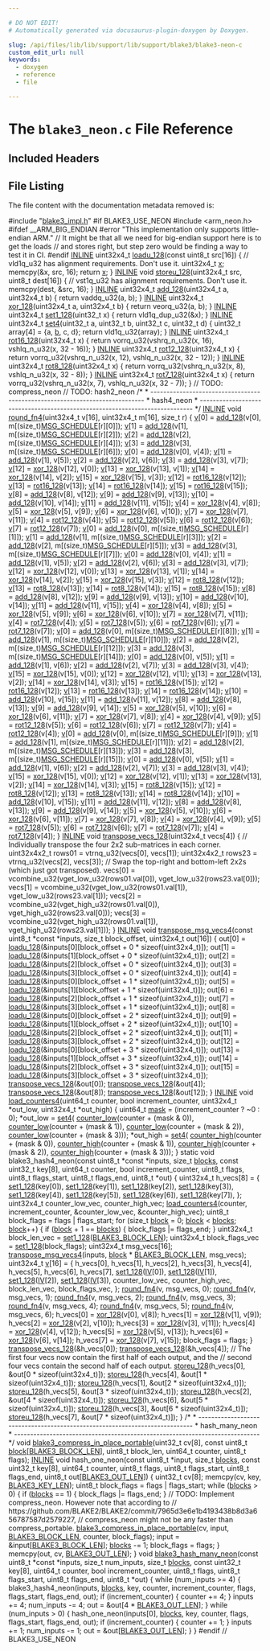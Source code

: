 ```yaml
---

# DO NOT EDIT!
# Automatically generated via docusaurus-plugin-doxygen by Doxygen.

slug: /api/files/lib/lib/support/lib/support/blake3/blake3-neon-c
custom_edit_url: null
keywords:
  - doxygen
  - reference
  - file

---
```





# The `blake3_neon.c` File Reference

<DoxygenPage pluginConfig={pluginConfig}>



## Included Headers

<IncludesList>
<IncludesListItem
  filePath="blake3_impl.h"
  permalink="/docs/api/files/lib/lib/support/lib/support/blake3/blake3-impl-h"
  isLocal="true" />
</IncludesList>


## File Listing

The file content with the documentation metadata removed is:

<ProgramListing>

<Link id="l00001" /><CodeLine lineNumber="1"><Highlight kind="preprocessor">#include &quot;<a href="/docs/api/files/lib/lib/support/lib/support/blake3/blake3-impl-h">blake3&#95;impl.h</a>&quot;</Highlight><Highlight kind="normal"></Highlight></CodeLine>
<Link id="l00002" /><CodeLine lineNumber="2"><Highlight kind="normal"></Highlight></CodeLine>
<Link id="l00003" /><CodeLine lineNumber="3"><Highlight kind="normal"></Highlight><Highlight kind="preprocessor">#if BLAKE3&#95;USE&#95;NEON</Highlight><Highlight kind="normal"></Highlight></CodeLine>
<Link id="l00004" /><CodeLine lineNumber="4"><Highlight kind="normal"></Highlight></CodeLine>
<Link id="l00005" /><CodeLine lineNumber="5"><Highlight kind="normal"></Highlight><Highlight kind="preprocessor">#include &lt;arm&#95;neon.h&gt;</Highlight><Highlight kind="normal"></Highlight></CodeLine>
<Link id="l00006" /><CodeLine lineNumber="6"><Highlight kind="normal"></Highlight></CodeLine>
<Link id="l00007" /><CodeLine lineNumber="7"><Highlight kind="normal"></Highlight><Highlight kind="preprocessor">#ifdef &#95;&#95;ARM&#95;BIG&#95;ENDIAN</Highlight><Highlight kind="normal"></Highlight></CodeLine>
<Link id="l00008" /><CodeLine lineNumber="8"><Highlight kind="normal"></Highlight><Highlight kind="preprocessor">#error &quot;This implementation only supports little-endian ARM.&quot;</Highlight><Highlight kind="normal"></Highlight></CodeLine>
<Link id="l00009" /><CodeLine lineNumber="9"><Highlight kind="normal"></Highlight><Highlight kind="comment">// It might be that all we need for big-endian support here is to get the loads</Highlight><Highlight kind="normal"></Highlight></CodeLine>
<Link id="l00010" /><CodeLine lineNumber="10"><Highlight kind="normal"></Highlight><Highlight kind="comment">// and stores right, but step zero would be finding a way to test it in CI.</Highlight><Highlight kind="normal"></Highlight></CodeLine>
<Link id="l00011" /><CodeLine lineNumber="11"><Highlight kind="normal"></Highlight><Highlight kind="preprocessor">#endif</Highlight><Highlight kind="normal"></Highlight></CodeLine>
<Link id="l00012" /><CodeLine lineNumber="12"><Highlight kind="normal"></Highlight></CodeLine>
<Link id="l00013" /><CodeLine lineNumber="13"><Highlight kind="normal"><a href="/docs/api/files/lib/lib/support/lib/support/blake3/blake3-impl-h/#a2eb6f9e0395b47b8d5e3eeae4fe0c116">INLINE</a> uint32x4&#95;t <a href="/docs/api/files/lib/lib/support/lib/support/blake3/blake3-avx512-c/#a5817fcd02d768ab2d50855656f67503d">loadu&#95;128</a>(</Highlight><Highlight kind="keyword">const</Highlight><Highlight kind="normal"> uint8&#95;t src&#91;16&#93;) &#123;</Highlight></CodeLine>
<Link id="l00014" /><CodeLine lineNumber="14"><Highlight kind="normal">  </Highlight><Highlight kind="comment">// vld1q&#95;u32 has alignment requirements. Don&#39;t use it.</Highlight><Highlight kind="normal"></Highlight></CodeLine>
<Link id="l00015" /><CodeLine lineNumber="15"><Highlight kind="normal">  uint32x4&#95;t <a href="/docs/api/namespaces/llvm/m68k/#ab3a288f2953d8eca3e363959fc2cf38ea9dd4e461268c8034f5c8564e155c67a6">x</a>;</Highlight></CodeLine>
<Link id="l00016" /><CodeLine lineNumber="16"><Highlight kind="normal">  memcpy(&amp;x, src, 16);</Highlight></CodeLine>
<Link id="l00017" /><CodeLine lineNumber="17"><Highlight kind="normal">  </Highlight><Highlight kind="keywordflow">return</Highlight><Highlight kind="normal"> <a href="/docs/api/namespaces/llvm/m68k/#ab3a288f2953d8eca3e363959fc2cf38ea9dd4e461268c8034f5c8564e155c67a6">x</a>;</Highlight></CodeLine>
<Link id="l00018" /><CodeLine lineNumber="18"><Highlight kind="normal">&#125;</Highlight></CodeLine>
<Link id="l00019" /><CodeLine lineNumber="19"><Highlight kind="normal"></Highlight></CodeLine>
<Link id="l00020" /><CodeLine lineNumber="20"><Highlight kind="normal"><a href="/docs/api/files/lib/lib/support/lib/support/blake3/blake3-impl-h/#a2eb6f9e0395b47b8d5e3eeae4fe0c116">INLINE</a> </Highlight><Highlight kind="keywordtype">void</Highlight><Highlight kind="normal"> <a href="/docs/api/files/lib/lib/support/lib/support/blake3/blake3-avx512-c/#a17b399be366d99ebf4d0d556eb049581">storeu&#95;128</a>(uint32x4&#95;t src, uint8&#95;t dest&#91;16&#93;) &#123;</Highlight></CodeLine>
<Link id="l00021" /><CodeLine lineNumber="21"><Highlight kind="normal">  </Highlight><Highlight kind="comment">// vst1q&#95;u32 has alignment requirements. Don&#39;t use it.</Highlight><Highlight kind="normal"></Highlight></CodeLine>
<Link id="l00022" /><CodeLine lineNumber="22"><Highlight kind="normal">  memcpy(dest, &amp;src, 16);</Highlight></CodeLine>
<Link id="l00023" /><CodeLine lineNumber="23"><Highlight kind="normal">&#125;</Highlight></CodeLine>
<Link id="l00024" /><CodeLine lineNumber="24"><Highlight kind="normal"></Highlight></CodeLine>
<Link id="l00025" /><CodeLine lineNumber="25"><Highlight kind="normal"><a href="/docs/api/files/lib/lib/support/lib/support/blake3/blake3-impl-h/#a2eb6f9e0395b47b8d5e3eeae4fe0c116">INLINE</a> uint32x4&#95;t <a href="/docs/api/files/lib/lib/support/lib/support/blake3/blake3-avx512-c/#a6dfb343c3ca4bccb7751311fe96692b8">add&#95;128</a>(uint32x4&#95;t a, uint32x4&#95;t b) &#123;</Highlight></CodeLine>
<Link id="l00026" /><CodeLine lineNumber="26"><Highlight kind="normal">  </Highlight><Highlight kind="keywordflow">return</Highlight><Highlight kind="normal"> vaddq&#95;u32(a, b);</Highlight></CodeLine>
<Link id="l00027" /><CodeLine lineNumber="27"><Highlight kind="normal">&#125;</Highlight></CodeLine>
<Link id="l00028" /><CodeLine lineNumber="28"><Highlight kind="normal"></Highlight></CodeLine>
<Link id="l00029" /><CodeLine lineNumber="29"><Highlight kind="normal"><a href="/docs/api/files/lib/lib/support/lib/support/blake3/blake3-impl-h/#a2eb6f9e0395b47b8d5e3eeae4fe0c116">INLINE</a> uint32x4&#95;t <a href="/docs/api/files/lib/lib/support/lib/support/blake3/blake3-avx512-c/#af1565f865babf10788bb62b46715bb94">xor&#95;128</a>(uint32x4&#95;t a, uint32x4&#95;t b) &#123;</Highlight></CodeLine>
<Link id="l00030" /><CodeLine lineNumber="30"><Highlight kind="normal">  </Highlight><Highlight kind="keywordflow">return</Highlight><Highlight kind="normal"> veorq&#95;u32(a, b);</Highlight></CodeLine>
<Link id="l00031" /><CodeLine lineNumber="31"><Highlight kind="normal">&#125;</Highlight></CodeLine>
<Link id="l00032" /><CodeLine lineNumber="32"><Highlight kind="normal"></Highlight></CodeLine>
<Link id="l00033" /><CodeLine lineNumber="33"><Highlight kind="normal"><a href="/docs/api/files/lib/lib/support/lib/support/blake3/blake3-impl-h/#a2eb6f9e0395b47b8d5e3eeae4fe0c116">INLINE</a> uint32x4&#95;t <a href="/docs/api/files/lib/lib/support/lib/support/blake3/blake3-avx512-c/#a2811db1c6207d1cc140a55f86fa748fe">set1&#95;128</a>(uint32&#95;t x) &#123; </Highlight><Highlight kind="keywordflow">return</Highlight><Highlight kind="normal"> vld1q&#95;dup&#95;u32(&amp;x); &#125;</Highlight></CodeLine>
<Link id="l00034" /><CodeLine lineNumber="34"><Highlight kind="normal"></Highlight></CodeLine>
<Link id="l00035" /><CodeLine lineNumber="35"><Highlight kind="normal"><a href="/docs/api/files/lib/lib/support/lib/support/blake3/blake3-impl-h/#a2eb6f9e0395b47b8d5e3eeae4fe0c116">INLINE</a> uint32x4&#95;t <a href="/docs/api/files/lib/lib/support/lib/support/blake3/blake3-avx512-c/#a0dca48047d04d92458c4517e41d8696e">set4</a>(uint32&#95;t a, uint32&#95;t b, uint32&#95;t c, uint32&#95;t d) &#123;</Highlight></CodeLine>
<Link id="l00036" /><CodeLine lineNumber="36"><Highlight kind="normal">  uint32&#95;t array&#91;4&#93; = &#123;a, <a href="/docs/api/namespaces/llvm/m68k/#ab3a288f2953d8eca3e363959fc2cf38ea92eb5ffee6ae2fec3ad71c777531578f">b</a>, c, d&#125;;</Highlight></CodeLine>
<Link id="l00037" /><CodeLine lineNumber="37"><Highlight kind="normal">  </Highlight><Highlight kind="keywordflow">return</Highlight><Highlight kind="normal"> vld1q&#95;u32(array);</Highlight></CodeLine>
<Link id="l00038" /><CodeLine lineNumber="38"><Highlight kind="normal">&#125;</Highlight></CodeLine>
<Link id="l00039" /><CodeLine lineNumber="39"><Highlight kind="normal"></Highlight></CodeLine>
<Link id="l00040" /><CodeLine lineNumber="40"><Highlight kind="normal"><a href="/docs/api/files/lib/lib/support/lib/support/blake3/blake3-impl-h/#a2eb6f9e0395b47b8d5e3eeae4fe0c116">INLINE</a> uint32x4&#95;t <a href="/docs/api/files/lib/lib/support/lib/support/blake3/blake3-avx512-c/#a07a790a133a5c7644000a49ff7eca92f">rot16&#95;128</a>(uint32x4&#95;t x) &#123;</Highlight></CodeLine>
<Link id="l00041" /><CodeLine lineNumber="41"><Highlight kind="normal">  </Highlight><Highlight kind="keywordflow">return</Highlight><Highlight kind="normal"> vorrq&#95;u32(vshrq&#95;n&#95;u32(x, 16), vshlq&#95;n&#95;u32(x, 32 - 16));</Highlight></CodeLine>
<Link id="l00042" /><CodeLine lineNumber="42"><Highlight kind="normal">&#125;</Highlight></CodeLine>
<Link id="l00043" /><CodeLine lineNumber="43"><Highlight kind="normal"></Highlight></CodeLine>
<Link id="l00044" /><CodeLine lineNumber="44"><Highlight kind="normal"><a href="/docs/api/files/lib/lib/support/lib/support/blake3/blake3-impl-h/#a2eb6f9e0395b47b8d5e3eeae4fe0c116">INLINE</a> uint32x4&#95;t <a href="/docs/api/files/lib/lib/support/lib/support/blake3/blake3-avx512-c/#a5ee3593d7f772b17beb17121f50ba01c">rot12&#95;128</a>(uint32x4&#95;t x) &#123;</Highlight></CodeLine>
<Link id="l00045" /><CodeLine lineNumber="45"><Highlight kind="normal">  </Highlight><Highlight kind="keywordflow">return</Highlight><Highlight kind="normal"> vorrq&#95;u32(vshrq&#95;n&#95;u32(x, 12), vshlq&#95;n&#95;u32(x, 32 - 12));</Highlight></CodeLine>
<Link id="l00046" /><CodeLine lineNumber="46"><Highlight kind="normal">&#125;</Highlight></CodeLine>
<Link id="l00047" /><CodeLine lineNumber="47"><Highlight kind="normal"></Highlight></CodeLine>
<Link id="l00048" /><CodeLine lineNumber="48"><Highlight kind="normal"><a href="/docs/api/files/lib/lib/support/lib/support/blake3/blake3-impl-h/#a2eb6f9e0395b47b8d5e3eeae4fe0c116">INLINE</a> uint32x4&#95;t <a href="/docs/api/files/lib/lib/support/lib/support/blake3/blake3-avx512-c/#a3b682bf6df8cfc07532aa3d4c1ab35f7">rot8&#95;128</a>(uint32x4&#95;t x) &#123;</Highlight></CodeLine>
<Link id="l00049" /><CodeLine lineNumber="49"><Highlight kind="normal">  </Highlight><Highlight kind="keywordflow">return</Highlight><Highlight kind="normal"> vorrq&#95;u32(vshrq&#95;n&#95;u32(x, 8), vshlq&#95;n&#95;u32(x, 32 - 8));</Highlight></CodeLine>
<Link id="l00050" /><CodeLine lineNumber="50"><Highlight kind="normal">&#125;</Highlight></CodeLine>
<Link id="l00051" /><CodeLine lineNumber="51"><Highlight kind="normal"></Highlight></CodeLine>
<Link id="l00052" /><CodeLine lineNumber="52"><Highlight kind="normal"><a href="/docs/api/files/lib/lib/support/lib/support/blake3/blake3-impl-h/#a2eb6f9e0395b47b8d5e3eeae4fe0c116">INLINE</a> uint32x4&#95;t <a href="/docs/api/files/lib/lib/support/lib/support/blake3/blake3-avx512-c/#adb8eb425d8bc69044f3922b889d4c23d">rot7&#95;128</a>(uint32x4&#95;t x) &#123;</Highlight></CodeLine>
<Link id="l00053" /><CodeLine lineNumber="53"><Highlight kind="normal">  </Highlight><Highlight kind="keywordflow">return</Highlight><Highlight kind="normal"> vorrq&#95;u32(vshrq&#95;n&#95;u32(x, 7), vshlq&#95;n&#95;u32(x, 32 - 7));</Highlight></CodeLine>
<Link id="l00054" /><CodeLine lineNumber="54"><Highlight kind="normal">&#125;</Highlight></CodeLine>
<Link id="l00055" /><CodeLine lineNumber="55"><Highlight kind="normal"></Highlight></CodeLine>
<Link id="l00056" /><CodeLine lineNumber="56"><Highlight kind="normal"></Highlight><Highlight kind="comment">// TODO: compress&#95;neon</Highlight><Highlight kind="normal"></Highlight></CodeLine>
<Link id="l00057" /><CodeLine lineNumber="57"><Highlight kind="normal"></Highlight></CodeLine>
<Link id="l00058" /><CodeLine lineNumber="58"><Highlight kind="normal"></Highlight><Highlight kind="comment">// TODO: hash2&#95;neon</Highlight><Highlight kind="normal"></Highlight></CodeLine>
<Link id="l00059" /><CodeLine lineNumber="59"><Highlight kind="normal"></Highlight></CodeLine>
<Link id="l00060" /><CodeLine lineNumber="60"><Highlight kind="normal"></Highlight><Highlight kind="comment">/&#42;</Highlight></CodeLine>
<Link id="l00061" /><CodeLine lineNumber="61"><Highlight kind="comment"> &#42; ----------------------------------------------------------------------------</Highlight></CodeLine>
<Link id="l00062" /><CodeLine lineNumber="62"><Highlight kind="comment"> &#42; hash4&#95;neon</Highlight></CodeLine>
<Link id="l00063" /><CodeLine lineNumber="63"><Highlight kind="comment"> &#42; ----------------------------------------------------------------------------</Highlight></CodeLine>
<Link id="l00064" /><CodeLine lineNumber="64"><Highlight kind="comment"> &#42;/</Highlight><Highlight kind="normal"></Highlight></CodeLine>
<Link id="l00065" /><CodeLine lineNumber="65"><Highlight kind="normal"></Highlight></CodeLine>
<Link id="l00066" /><CodeLine lineNumber="66"><Highlight kind="normal"><a href="/docs/api/files/lib/lib/support/lib/support/blake3/blake3-impl-h/#a2eb6f9e0395b47b8d5e3eeae4fe0c116">INLINE</a> </Highlight><Highlight kind="keywordtype">void</Highlight><Highlight kind="normal"> <a href="/docs/api/files/lib/lib/support/lib/support/blake3/blake3-avx512-c/#aa5f1285c7e774c601fa3e743e1526ecf">round&#95;fn4</a>(uint32x4&#95;t v&#91;16&#93;, uint32x4&#95;t m&#91;16&#93;, </Highlight><Highlight kind="keywordtype">size&#95;t</Highlight><Highlight kind="normal"> r) &#123;</Highlight></CodeLine>
<Link id="l00067" /><CodeLine lineNumber="67"><Highlight kind="normal">  <a href="/docs/api/namespaces/llvm/m68k/#ab3a288f2953d8eca3e363959fc2cf38ea9e3669d19b675bd57058fd4664205d2a">v</a>&#91;0&#93; = <a href="/docs/api/files/lib/lib/support/lib/support/blake3/blake3-avx512-c/#a6dfb343c3ca4bccb7751311fe96692b8">add&#95;128</a>(v&#91;0&#93;, m&#91;(</Highlight><Highlight kind="keywordtype">size&#95;t</Highlight><Highlight kind="normal">)<a href="/docs/api/files/lib/lib/support/lib/support/blake3/blake3-impl-h/#a0683f2191826e5431f112c71a12b7908">MSG&#95;SCHEDULE</a>&#91;r&#93;&#91;0&#93;&#93;);</Highlight></CodeLine>
<Link id="l00068" /><CodeLine lineNumber="68"><Highlight kind="normal">  <a href="/docs/api/namespaces/llvm/m68k/#ab3a288f2953d8eca3e363959fc2cf38ea9e3669d19b675bd57058fd4664205d2a">v</a>&#91;1&#93; = <a href="/docs/api/files/lib/lib/support/lib/support/blake3/blake3-avx512-c/#a6dfb343c3ca4bccb7751311fe96692b8">add&#95;128</a>(v&#91;1&#93;, m&#91;(</Highlight><Highlight kind="keywordtype">size&#95;t</Highlight><Highlight kind="normal">)<a href="/docs/api/files/lib/lib/support/lib/support/blake3/blake3-impl-h/#a0683f2191826e5431f112c71a12b7908">MSG&#95;SCHEDULE</a>&#91;r&#93;&#91;2&#93;&#93;);</Highlight></CodeLine>
<Link id="l00069" /><CodeLine lineNumber="69"><Highlight kind="normal">  <a href="/docs/api/namespaces/llvm/m68k/#ab3a288f2953d8eca3e363959fc2cf38ea9e3669d19b675bd57058fd4664205d2a">v</a>&#91;2&#93; = <a href="/docs/api/files/lib/lib/support/lib/support/blake3/blake3-avx512-c/#a6dfb343c3ca4bccb7751311fe96692b8">add&#95;128</a>(v&#91;2&#93;, m&#91;(</Highlight><Highlight kind="keywordtype">size&#95;t</Highlight><Highlight kind="normal">)<a href="/docs/api/files/lib/lib/support/lib/support/blake3/blake3-impl-h/#a0683f2191826e5431f112c71a12b7908">MSG&#95;SCHEDULE</a>&#91;r&#93;&#91;4&#93;&#93;);</Highlight></CodeLine>
<Link id="l00070" /><CodeLine lineNumber="70"><Highlight kind="normal">  <a href="/docs/api/namespaces/llvm/m68k/#ab3a288f2953d8eca3e363959fc2cf38ea9e3669d19b675bd57058fd4664205d2a">v</a>&#91;3&#93; = <a href="/docs/api/files/lib/lib/support/lib/support/blake3/blake3-avx512-c/#a6dfb343c3ca4bccb7751311fe96692b8">add&#95;128</a>(v&#91;3&#93;, m&#91;(</Highlight><Highlight kind="keywordtype">size&#95;t</Highlight><Highlight kind="normal">)<a href="/docs/api/files/lib/lib/support/lib/support/blake3/blake3-impl-h/#a0683f2191826e5431f112c71a12b7908">MSG&#95;SCHEDULE</a>&#91;r&#93;&#91;6&#93;&#93;);</Highlight></CodeLine>
<Link id="l00071" /><CodeLine lineNumber="71"><Highlight kind="normal">  <a href="/docs/api/namespaces/llvm/m68k/#ab3a288f2953d8eca3e363959fc2cf38ea9e3669d19b675bd57058fd4664205d2a">v</a>&#91;0&#93; = <a href="/docs/api/files/lib/lib/support/lib/support/blake3/blake3-avx512-c/#a6dfb343c3ca4bccb7751311fe96692b8">add&#95;128</a>(v&#91;0&#93;, v&#91;4&#93;);</Highlight></CodeLine>
<Link id="l00072" /><CodeLine lineNumber="72"><Highlight kind="normal">  <a href="/docs/api/namespaces/llvm/m68k/#ab3a288f2953d8eca3e363959fc2cf38ea9e3669d19b675bd57058fd4664205d2a">v</a>&#91;1&#93; = <a href="/docs/api/files/lib/lib/support/lib/support/blake3/blake3-avx512-c/#a6dfb343c3ca4bccb7751311fe96692b8">add&#95;128</a>(v&#91;1&#93;, v&#91;5&#93;);</Highlight></CodeLine>
<Link id="l00073" /><CodeLine lineNumber="73"><Highlight kind="normal">  <a href="/docs/api/namespaces/llvm/m68k/#ab3a288f2953d8eca3e363959fc2cf38ea9e3669d19b675bd57058fd4664205d2a">v</a>&#91;2&#93; = <a href="/docs/api/files/lib/lib/support/lib/support/blake3/blake3-avx512-c/#a6dfb343c3ca4bccb7751311fe96692b8">add&#95;128</a>(v&#91;2&#93;, v&#91;6&#93;);</Highlight></CodeLine>
<Link id="l00074" /><CodeLine lineNumber="74"><Highlight kind="normal">  <a href="/docs/api/namespaces/llvm/m68k/#ab3a288f2953d8eca3e363959fc2cf38ea9e3669d19b675bd57058fd4664205d2a">v</a>&#91;3&#93; = <a href="/docs/api/files/lib/lib/support/lib/support/blake3/blake3-avx512-c/#a6dfb343c3ca4bccb7751311fe96692b8">add&#95;128</a>(v&#91;3&#93;, v&#91;7&#93;);</Highlight></CodeLine>
<Link id="l00075" /><CodeLine lineNumber="75"><Highlight kind="normal">  <a href="/docs/api/namespaces/llvm/m68k/#ab3a288f2953d8eca3e363959fc2cf38ea9e3669d19b675bd57058fd4664205d2a">v</a>&#91;12&#93; = <a href="/docs/api/files/lib/lib/support/lib/support/blake3/blake3-avx512-c/#af1565f865babf10788bb62b46715bb94">xor&#95;128</a>(v&#91;12&#93;, v&#91;0&#93;);</Highlight></CodeLine>
<Link id="l00076" /><CodeLine lineNumber="76"><Highlight kind="normal">  <a href="/docs/api/namespaces/llvm/m68k/#ab3a288f2953d8eca3e363959fc2cf38ea9e3669d19b675bd57058fd4664205d2a">v</a>&#91;13&#93; = <a href="/docs/api/files/lib/lib/support/lib/support/blake3/blake3-avx512-c/#af1565f865babf10788bb62b46715bb94">xor&#95;128</a>(v&#91;13&#93;, v&#91;1&#93;);</Highlight></CodeLine>
<Link id="l00077" /><CodeLine lineNumber="77"><Highlight kind="normal">  <a href="/docs/api/namespaces/llvm/m68k/#ab3a288f2953d8eca3e363959fc2cf38ea9e3669d19b675bd57058fd4664205d2a">v</a>&#91;14&#93; = <a href="/docs/api/files/lib/lib/support/lib/support/blake3/blake3-avx512-c/#af1565f865babf10788bb62b46715bb94">xor&#95;128</a>(v&#91;14&#93;, v&#91;2&#93;);</Highlight></CodeLine>
<Link id="l00078" /><CodeLine lineNumber="78"><Highlight kind="normal">  <a href="/docs/api/namespaces/llvm/m68k/#ab3a288f2953d8eca3e363959fc2cf38ea9e3669d19b675bd57058fd4664205d2a">v</a>&#91;15&#93; = <a href="/docs/api/files/lib/lib/support/lib/support/blake3/blake3-avx512-c/#af1565f865babf10788bb62b46715bb94">xor&#95;128</a>(v&#91;15&#93;, v&#91;3&#93;);</Highlight></CodeLine>
<Link id="l00079" /><CodeLine lineNumber="79"><Highlight kind="normal">  <a href="/docs/api/namespaces/llvm/m68k/#ab3a288f2953d8eca3e363959fc2cf38ea9e3669d19b675bd57058fd4664205d2a">v</a>&#91;12&#93; = <a href="/docs/api/files/lib/lib/support/lib/support/blake3/blake3-avx512-c/#a07a790a133a5c7644000a49ff7eca92f">rot16&#95;128</a>(v&#91;12&#93;);</Highlight></CodeLine>
<Link id="l00080" /><CodeLine lineNumber="80"><Highlight kind="normal">  <a href="/docs/api/namespaces/llvm/m68k/#ab3a288f2953d8eca3e363959fc2cf38ea9e3669d19b675bd57058fd4664205d2a">v</a>&#91;13&#93; = <a href="/docs/api/files/lib/lib/support/lib/support/blake3/blake3-avx512-c/#a07a790a133a5c7644000a49ff7eca92f">rot16&#95;128</a>(v&#91;13&#93;);</Highlight></CodeLine>
<Link id="l00081" /><CodeLine lineNumber="81"><Highlight kind="normal">  <a href="/docs/api/namespaces/llvm/m68k/#ab3a288f2953d8eca3e363959fc2cf38ea9e3669d19b675bd57058fd4664205d2a">v</a>&#91;14&#93; = <a href="/docs/api/files/lib/lib/support/lib/support/blake3/blake3-avx512-c/#a07a790a133a5c7644000a49ff7eca92f">rot16&#95;128</a>(v&#91;14&#93;);</Highlight></CodeLine>
<Link id="l00082" /><CodeLine lineNumber="82"><Highlight kind="normal">  <a href="/docs/api/namespaces/llvm/m68k/#ab3a288f2953d8eca3e363959fc2cf38ea9e3669d19b675bd57058fd4664205d2a">v</a>&#91;15&#93; = <a href="/docs/api/files/lib/lib/support/lib/support/blake3/blake3-avx512-c/#a07a790a133a5c7644000a49ff7eca92f">rot16&#95;128</a>(v&#91;15&#93;);</Highlight></CodeLine>
<Link id="l00083" /><CodeLine lineNumber="83"><Highlight kind="normal">  <a href="/docs/api/namespaces/llvm/m68k/#ab3a288f2953d8eca3e363959fc2cf38ea9e3669d19b675bd57058fd4664205d2a">v</a>&#91;8&#93; = <a href="/docs/api/files/lib/lib/support/lib/support/blake3/blake3-avx512-c/#a6dfb343c3ca4bccb7751311fe96692b8">add&#95;128</a>(v&#91;8&#93;, v&#91;12&#93;);</Highlight></CodeLine>
<Link id="l00084" /><CodeLine lineNumber="84"><Highlight kind="normal">  <a href="/docs/api/namespaces/llvm/m68k/#ab3a288f2953d8eca3e363959fc2cf38ea9e3669d19b675bd57058fd4664205d2a">v</a>&#91;9&#93; = <a href="/docs/api/files/lib/lib/support/lib/support/blake3/blake3-avx512-c/#a6dfb343c3ca4bccb7751311fe96692b8">add&#95;128</a>(v&#91;9&#93;, v&#91;13&#93;);</Highlight></CodeLine>
<Link id="l00085" /><CodeLine lineNumber="85"><Highlight kind="normal">  <a href="/docs/api/namespaces/llvm/m68k/#ab3a288f2953d8eca3e363959fc2cf38ea9e3669d19b675bd57058fd4664205d2a">v</a>&#91;10&#93; = <a href="/docs/api/files/lib/lib/support/lib/support/blake3/blake3-avx512-c/#a6dfb343c3ca4bccb7751311fe96692b8">add&#95;128</a>(v&#91;10&#93;, v&#91;14&#93;);</Highlight></CodeLine>
<Link id="l00086" /><CodeLine lineNumber="86"><Highlight kind="normal">  <a href="/docs/api/namespaces/llvm/m68k/#ab3a288f2953d8eca3e363959fc2cf38ea9e3669d19b675bd57058fd4664205d2a">v</a>&#91;11&#93; = <a href="/docs/api/files/lib/lib/support/lib/support/blake3/blake3-avx512-c/#a6dfb343c3ca4bccb7751311fe96692b8">add&#95;128</a>(v&#91;11&#93;, v&#91;15&#93;);</Highlight></CodeLine>
<Link id="l00087" /><CodeLine lineNumber="87"><Highlight kind="normal">  <a href="/docs/api/namespaces/llvm/m68k/#ab3a288f2953d8eca3e363959fc2cf38ea9e3669d19b675bd57058fd4664205d2a">v</a>&#91;4&#93; = <a href="/docs/api/files/lib/lib/support/lib/support/blake3/blake3-avx512-c/#af1565f865babf10788bb62b46715bb94">xor&#95;128</a>(v&#91;4&#93;, v&#91;8&#93;);</Highlight></CodeLine>
<Link id="l00088" /><CodeLine lineNumber="88"><Highlight kind="normal">  <a href="/docs/api/namespaces/llvm/m68k/#ab3a288f2953d8eca3e363959fc2cf38ea9e3669d19b675bd57058fd4664205d2a">v</a>&#91;5&#93; = <a href="/docs/api/files/lib/lib/support/lib/support/blake3/blake3-avx512-c/#af1565f865babf10788bb62b46715bb94">xor&#95;128</a>(v&#91;5&#93;, v&#91;9&#93;);</Highlight></CodeLine>
<Link id="l00089" /><CodeLine lineNumber="89"><Highlight kind="normal">  <a href="/docs/api/namespaces/llvm/m68k/#ab3a288f2953d8eca3e363959fc2cf38ea9e3669d19b675bd57058fd4664205d2a">v</a>&#91;6&#93; = <a href="/docs/api/files/lib/lib/support/lib/support/blake3/blake3-avx512-c/#af1565f865babf10788bb62b46715bb94">xor&#95;128</a>(v&#91;6&#93;, v&#91;10&#93;);</Highlight></CodeLine>
<Link id="l00090" /><CodeLine lineNumber="90"><Highlight kind="normal">  <a href="/docs/api/namespaces/llvm/m68k/#ab3a288f2953d8eca3e363959fc2cf38ea9e3669d19b675bd57058fd4664205d2a">v</a>&#91;7&#93; = <a href="/docs/api/files/lib/lib/support/lib/support/blake3/blake3-avx512-c/#af1565f865babf10788bb62b46715bb94">xor&#95;128</a>(v&#91;7&#93;, v&#91;11&#93;);</Highlight></CodeLine>
<Link id="l00091" /><CodeLine lineNumber="91"><Highlight kind="normal">  <a href="/docs/api/namespaces/llvm/m68k/#ab3a288f2953d8eca3e363959fc2cf38ea9e3669d19b675bd57058fd4664205d2a">v</a>&#91;4&#93; = <a href="/docs/api/files/lib/lib/support/lib/support/blake3/blake3-avx512-c/#a5ee3593d7f772b17beb17121f50ba01c">rot12&#95;128</a>(v&#91;4&#93;);</Highlight></CodeLine>
<Link id="l00092" /><CodeLine lineNumber="92"><Highlight kind="normal">  <a href="/docs/api/namespaces/llvm/m68k/#ab3a288f2953d8eca3e363959fc2cf38ea9e3669d19b675bd57058fd4664205d2a">v</a>&#91;5&#93; = <a href="/docs/api/files/lib/lib/support/lib/support/blake3/blake3-avx512-c/#a5ee3593d7f772b17beb17121f50ba01c">rot12&#95;128</a>(v&#91;5&#93;);</Highlight></CodeLine>
<Link id="l00093" /><CodeLine lineNumber="93"><Highlight kind="normal">  <a href="/docs/api/namespaces/llvm/m68k/#ab3a288f2953d8eca3e363959fc2cf38ea9e3669d19b675bd57058fd4664205d2a">v</a>&#91;6&#93; = <a href="/docs/api/files/lib/lib/support/lib/support/blake3/blake3-avx512-c/#a5ee3593d7f772b17beb17121f50ba01c">rot12&#95;128</a>(v&#91;6&#93;);</Highlight></CodeLine>
<Link id="l00094" /><CodeLine lineNumber="94"><Highlight kind="normal">  <a href="/docs/api/namespaces/llvm/m68k/#ab3a288f2953d8eca3e363959fc2cf38ea9e3669d19b675bd57058fd4664205d2a">v</a>&#91;7&#93; = <a href="/docs/api/files/lib/lib/support/lib/support/blake3/blake3-avx512-c/#a5ee3593d7f772b17beb17121f50ba01c">rot12&#95;128</a>(v&#91;7&#93;);</Highlight></CodeLine>
<Link id="l00095" /><CodeLine lineNumber="95"><Highlight kind="normal">  <a href="/docs/api/namespaces/llvm/m68k/#ab3a288f2953d8eca3e363959fc2cf38ea9e3669d19b675bd57058fd4664205d2a">v</a>&#91;0&#93; = <a href="/docs/api/files/lib/lib/support/lib/support/blake3/blake3-avx512-c/#a6dfb343c3ca4bccb7751311fe96692b8">add&#95;128</a>(v&#91;0&#93;, m&#91;(</Highlight><Highlight kind="keywordtype">size&#95;t</Highlight><Highlight kind="normal">)<a href="/docs/api/files/lib/lib/support/lib/support/blake3/blake3-impl-h/#a0683f2191826e5431f112c71a12b7908">MSG&#95;SCHEDULE</a>&#91;r&#93;&#91;1&#93;&#93;);</Highlight></CodeLine>
<Link id="l00096" /><CodeLine lineNumber="96"><Highlight kind="normal">  <a href="/docs/api/namespaces/llvm/m68k/#ab3a288f2953d8eca3e363959fc2cf38ea9e3669d19b675bd57058fd4664205d2a">v</a>&#91;1&#93; = <a href="/docs/api/files/lib/lib/support/lib/support/blake3/blake3-avx512-c/#a6dfb343c3ca4bccb7751311fe96692b8">add&#95;128</a>(v&#91;1&#93;, m&#91;(</Highlight><Highlight kind="keywordtype">size&#95;t</Highlight><Highlight kind="normal">)<a href="/docs/api/files/lib/lib/support/lib/support/blake3/blake3-impl-h/#a0683f2191826e5431f112c71a12b7908">MSG&#95;SCHEDULE</a>&#91;r&#93;&#91;3&#93;&#93;);</Highlight></CodeLine>
<Link id="l00097" /><CodeLine lineNumber="97"><Highlight kind="normal">  <a href="/docs/api/namespaces/llvm/m68k/#ab3a288f2953d8eca3e363959fc2cf38ea9e3669d19b675bd57058fd4664205d2a">v</a>&#91;2&#93; = <a href="/docs/api/files/lib/lib/support/lib/support/blake3/blake3-avx512-c/#a6dfb343c3ca4bccb7751311fe96692b8">add&#95;128</a>(v&#91;2&#93;, m&#91;(</Highlight><Highlight kind="keywordtype">size&#95;t</Highlight><Highlight kind="normal">)<a href="/docs/api/files/lib/lib/support/lib/support/blake3/blake3-impl-h/#a0683f2191826e5431f112c71a12b7908">MSG&#95;SCHEDULE</a>&#91;r&#93;&#91;5&#93;&#93;);</Highlight></CodeLine>
<Link id="l00098" /><CodeLine lineNumber="98"><Highlight kind="normal">  <a href="/docs/api/namespaces/llvm/m68k/#ab3a288f2953d8eca3e363959fc2cf38ea9e3669d19b675bd57058fd4664205d2a">v</a>&#91;3&#93; = <a href="/docs/api/files/lib/lib/support/lib/support/blake3/blake3-avx512-c/#a6dfb343c3ca4bccb7751311fe96692b8">add&#95;128</a>(v&#91;3&#93;, m&#91;(</Highlight><Highlight kind="keywordtype">size&#95;t</Highlight><Highlight kind="normal">)<a href="/docs/api/files/lib/lib/support/lib/support/blake3/blake3-impl-h/#a0683f2191826e5431f112c71a12b7908">MSG&#95;SCHEDULE</a>&#91;r&#93;&#91;7&#93;&#93;);</Highlight></CodeLine>
<Link id="l00099" /><CodeLine lineNumber="99"><Highlight kind="normal">  <a href="/docs/api/namespaces/llvm/m68k/#ab3a288f2953d8eca3e363959fc2cf38ea9e3669d19b675bd57058fd4664205d2a">v</a>&#91;0&#93; = <a href="/docs/api/files/lib/lib/support/lib/support/blake3/blake3-avx512-c/#a6dfb343c3ca4bccb7751311fe96692b8">add&#95;128</a>(v&#91;0&#93;, v&#91;4&#93;);</Highlight></CodeLine>
<Link id="l00100" /><CodeLine lineNumber="100"><Highlight kind="normal">  <a href="/docs/api/namespaces/llvm/m68k/#ab3a288f2953d8eca3e363959fc2cf38ea9e3669d19b675bd57058fd4664205d2a">v</a>&#91;1&#93; = <a href="/docs/api/files/lib/lib/support/lib/support/blake3/blake3-avx512-c/#a6dfb343c3ca4bccb7751311fe96692b8">add&#95;128</a>(v&#91;1&#93;, v&#91;5&#93;);</Highlight></CodeLine>
<Link id="l00101" /><CodeLine lineNumber="101"><Highlight kind="normal">  <a href="/docs/api/namespaces/llvm/m68k/#ab3a288f2953d8eca3e363959fc2cf38ea9e3669d19b675bd57058fd4664205d2a">v</a>&#91;2&#93; = <a href="/docs/api/files/lib/lib/support/lib/support/blake3/blake3-avx512-c/#a6dfb343c3ca4bccb7751311fe96692b8">add&#95;128</a>(v&#91;2&#93;, v&#91;6&#93;);</Highlight></CodeLine>
<Link id="l00102" /><CodeLine lineNumber="102"><Highlight kind="normal">  <a href="/docs/api/namespaces/llvm/m68k/#ab3a288f2953d8eca3e363959fc2cf38ea9e3669d19b675bd57058fd4664205d2a">v</a>&#91;3&#93; = <a href="/docs/api/files/lib/lib/support/lib/support/blake3/blake3-avx512-c/#a6dfb343c3ca4bccb7751311fe96692b8">add&#95;128</a>(v&#91;3&#93;, v&#91;7&#93;);</Highlight></CodeLine>
<Link id="l00103" /><CodeLine lineNumber="103"><Highlight kind="normal">  <a href="/docs/api/namespaces/llvm/m68k/#ab3a288f2953d8eca3e363959fc2cf38ea9e3669d19b675bd57058fd4664205d2a">v</a>&#91;12&#93; = <a href="/docs/api/files/lib/lib/support/lib/support/blake3/blake3-avx512-c/#af1565f865babf10788bb62b46715bb94">xor&#95;128</a>(v&#91;12&#93;, v&#91;0&#93;);</Highlight></CodeLine>
<Link id="l00104" /><CodeLine lineNumber="104"><Highlight kind="normal">  <a href="/docs/api/namespaces/llvm/m68k/#ab3a288f2953d8eca3e363959fc2cf38ea9e3669d19b675bd57058fd4664205d2a">v</a>&#91;13&#93; = <a href="/docs/api/files/lib/lib/support/lib/support/blake3/blake3-avx512-c/#af1565f865babf10788bb62b46715bb94">xor&#95;128</a>(v&#91;13&#93;, v&#91;1&#93;);</Highlight></CodeLine>
<Link id="l00105" /><CodeLine lineNumber="105"><Highlight kind="normal">  <a href="/docs/api/namespaces/llvm/m68k/#ab3a288f2953d8eca3e363959fc2cf38ea9e3669d19b675bd57058fd4664205d2a">v</a>&#91;14&#93; = <a href="/docs/api/files/lib/lib/support/lib/support/blake3/blake3-avx512-c/#af1565f865babf10788bb62b46715bb94">xor&#95;128</a>(v&#91;14&#93;, v&#91;2&#93;);</Highlight></CodeLine>
<Link id="l00106" /><CodeLine lineNumber="106"><Highlight kind="normal">  <a href="/docs/api/namespaces/llvm/m68k/#ab3a288f2953d8eca3e363959fc2cf38ea9e3669d19b675bd57058fd4664205d2a">v</a>&#91;15&#93; = <a href="/docs/api/files/lib/lib/support/lib/support/blake3/blake3-avx512-c/#af1565f865babf10788bb62b46715bb94">xor&#95;128</a>(v&#91;15&#93;, v&#91;3&#93;);</Highlight></CodeLine>
<Link id="l00107" /><CodeLine lineNumber="107"><Highlight kind="normal">  <a href="/docs/api/namespaces/llvm/m68k/#ab3a288f2953d8eca3e363959fc2cf38ea9e3669d19b675bd57058fd4664205d2a">v</a>&#91;12&#93; = <a href="/docs/api/files/lib/lib/support/lib/support/blake3/blake3-avx512-c/#a3b682bf6df8cfc07532aa3d4c1ab35f7">rot8&#95;128</a>(v&#91;12&#93;);</Highlight></CodeLine>
<Link id="l00108" /><CodeLine lineNumber="108"><Highlight kind="normal">  <a href="/docs/api/namespaces/llvm/m68k/#ab3a288f2953d8eca3e363959fc2cf38ea9e3669d19b675bd57058fd4664205d2a">v</a>&#91;13&#93; = <a href="/docs/api/files/lib/lib/support/lib/support/blake3/blake3-avx512-c/#a3b682bf6df8cfc07532aa3d4c1ab35f7">rot8&#95;128</a>(v&#91;13&#93;);</Highlight></CodeLine>
<Link id="l00109" /><CodeLine lineNumber="109"><Highlight kind="normal">  <a href="/docs/api/namespaces/llvm/m68k/#ab3a288f2953d8eca3e363959fc2cf38ea9e3669d19b675bd57058fd4664205d2a">v</a>&#91;14&#93; = <a href="/docs/api/files/lib/lib/support/lib/support/blake3/blake3-avx512-c/#a3b682bf6df8cfc07532aa3d4c1ab35f7">rot8&#95;128</a>(v&#91;14&#93;);</Highlight></CodeLine>
<Link id="l00110" /><CodeLine lineNumber="110"><Highlight kind="normal">  <a href="/docs/api/namespaces/llvm/m68k/#ab3a288f2953d8eca3e363959fc2cf38ea9e3669d19b675bd57058fd4664205d2a">v</a>&#91;15&#93; = <a href="/docs/api/files/lib/lib/support/lib/support/blake3/blake3-avx512-c/#a3b682bf6df8cfc07532aa3d4c1ab35f7">rot8&#95;128</a>(v&#91;15&#93;);</Highlight></CodeLine>
<Link id="l00111" /><CodeLine lineNumber="111"><Highlight kind="normal">  <a href="/docs/api/namespaces/llvm/m68k/#ab3a288f2953d8eca3e363959fc2cf38ea9e3669d19b675bd57058fd4664205d2a">v</a>&#91;8&#93; = <a href="/docs/api/files/lib/lib/support/lib/support/blake3/blake3-avx512-c/#a6dfb343c3ca4bccb7751311fe96692b8">add&#95;128</a>(v&#91;8&#93;, v&#91;12&#93;);</Highlight></CodeLine>
<Link id="l00112" /><CodeLine lineNumber="112"><Highlight kind="normal">  <a href="/docs/api/namespaces/llvm/m68k/#ab3a288f2953d8eca3e363959fc2cf38ea9e3669d19b675bd57058fd4664205d2a">v</a>&#91;9&#93; = <a href="/docs/api/files/lib/lib/support/lib/support/blake3/blake3-avx512-c/#a6dfb343c3ca4bccb7751311fe96692b8">add&#95;128</a>(v&#91;9&#93;, v&#91;13&#93;);</Highlight></CodeLine>
<Link id="l00113" /><CodeLine lineNumber="113"><Highlight kind="normal">  <a href="/docs/api/namespaces/llvm/m68k/#ab3a288f2953d8eca3e363959fc2cf38ea9e3669d19b675bd57058fd4664205d2a">v</a>&#91;10&#93; = <a href="/docs/api/files/lib/lib/support/lib/support/blake3/blake3-avx512-c/#a6dfb343c3ca4bccb7751311fe96692b8">add&#95;128</a>(v&#91;10&#93;, v&#91;14&#93;);</Highlight></CodeLine>
<Link id="l00114" /><CodeLine lineNumber="114"><Highlight kind="normal">  <a href="/docs/api/namespaces/llvm/m68k/#ab3a288f2953d8eca3e363959fc2cf38ea9e3669d19b675bd57058fd4664205d2a">v</a>&#91;11&#93; = <a href="/docs/api/files/lib/lib/support/lib/support/blake3/blake3-avx512-c/#a6dfb343c3ca4bccb7751311fe96692b8">add&#95;128</a>(v&#91;11&#93;, v&#91;15&#93;);</Highlight></CodeLine>
<Link id="l00115" /><CodeLine lineNumber="115"><Highlight kind="normal">  <a href="/docs/api/namespaces/llvm/m68k/#ab3a288f2953d8eca3e363959fc2cf38ea9e3669d19b675bd57058fd4664205d2a">v</a>&#91;4&#93; = <a href="/docs/api/files/lib/lib/support/lib/support/blake3/blake3-avx512-c/#af1565f865babf10788bb62b46715bb94">xor&#95;128</a>(v&#91;4&#93;, v&#91;8&#93;);</Highlight></CodeLine>
<Link id="l00116" /><CodeLine lineNumber="116"><Highlight kind="normal">  <a href="/docs/api/namespaces/llvm/m68k/#ab3a288f2953d8eca3e363959fc2cf38ea9e3669d19b675bd57058fd4664205d2a">v</a>&#91;5&#93; = <a href="/docs/api/files/lib/lib/support/lib/support/blake3/blake3-avx512-c/#af1565f865babf10788bb62b46715bb94">xor&#95;128</a>(v&#91;5&#93;, v&#91;9&#93;);</Highlight></CodeLine>
<Link id="l00117" /><CodeLine lineNumber="117"><Highlight kind="normal">  <a href="/docs/api/namespaces/llvm/m68k/#ab3a288f2953d8eca3e363959fc2cf38ea9e3669d19b675bd57058fd4664205d2a">v</a>&#91;6&#93; = <a href="/docs/api/files/lib/lib/support/lib/support/blake3/blake3-avx512-c/#af1565f865babf10788bb62b46715bb94">xor&#95;128</a>(v&#91;6&#93;, v&#91;10&#93;);</Highlight></CodeLine>
<Link id="l00118" /><CodeLine lineNumber="118"><Highlight kind="normal">  <a href="/docs/api/namespaces/llvm/m68k/#ab3a288f2953d8eca3e363959fc2cf38ea9e3669d19b675bd57058fd4664205d2a">v</a>&#91;7&#93; = <a href="/docs/api/files/lib/lib/support/lib/support/blake3/blake3-avx512-c/#af1565f865babf10788bb62b46715bb94">xor&#95;128</a>(v&#91;7&#93;, v&#91;11&#93;);</Highlight></CodeLine>
<Link id="l00119" /><CodeLine lineNumber="119"><Highlight kind="normal">  <a href="/docs/api/namespaces/llvm/m68k/#ab3a288f2953d8eca3e363959fc2cf38ea9e3669d19b675bd57058fd4664205d2a">v</a>&#91;4&#93; = <a href="/docs/api/files/lib/lib/support/lib/support/blake3/blake3-avx512-c/#adb8eb425d8bc69044f3922b889d4c23d">rot7&#95;128</a>(v&#91;4&#93;);</Highlight></CodeLine>
<Link id="l00120" /><CodeLine lineNumber="120"><Highlight kind="normal">  <a href="/docs/api/namespaces/llvm/m68k/#ab3a288f2953d8eca3e363959fc2cf38ea9e3669d19b675bd57058fd4664205d2a">v</a>&#91;5&#93; = <a href="/docs/api/files/lib/lib/support/lib/support/blake3/blake3-avx512-c/#adb8eb425d8bc69044f3922b889d4c23d">rot7&#95;128</a>(v&#91;5&#93;);</Highlight></CodeLine>
<Link id="l00121" /><CodeLine lineNumber="121"><Highlight kind="normal">  <a href="/docs/api/namespaces/llvm/m68k/#ab3a288f2953d8eca3e363959fc2cf38ea9e3669d19b675bd57058fd4664205d2a">v</a>&#91;6&#93; = <a href="/docs/api/files/lib/lib/support/lib/support/blake3/blake3-avx512-c/#adb8eb425d8bc69044f3922b889d4c23d">rot7&#95;128</a>(v&#91;6&#93;);</Highlight></CodeLine>
<Link id="l00122" /><CodeLine lineNumber="122"><Highlight kind="normal">  <a href="/docs/api/namespaces/llvm/m68k/#ab3a288f2953d8eca3e363959fc2cf38ea9e3669d19b675bd57058fd4664205d2a">v</a>&#91;7&#93; = <a href="/docs/api/files/lib/lib/support/lib/support/blake3/blake3-avx512-c/#adb8eb425d8bc69044f3922b889d4c23d">rot7&#95;128</a>(v&#91;7&#93;);</Highlight></CodeLine>
<Link id="l00123" /><CodeLine lineNumber="123"><Highlight kind="normal"></Highlight></CodeLine>
<Link id="l00124" /><CodeLine lineNumber="124"><Highlight kind="normal">  <a href="/docs/api/namespaces/llvm/m68k/#ab3a288f2953d8eca3e363959fc2cf38ea9e3669d19b675bd57058fd4664205d2a">v</a>&#91;0&#93; = <a href="/docs/api/files/lib/lib/support/lib/support/blake3/blake3-avx512-c/#a6dfb343c3ca4bccb7751311fe96692b8">add&#95;128</a>(v&#91;0&#93;, m&#91;(</Highlight><Highlight kind="keywordtype">size&#95;t</Highlight><Highlight kind="normal">)<a href="/docs/api/files/lib/lib/support/lib/support/blake3/blake3-impl-h/#a0683f2191826e5431f112c71a12b7908">MSG&#95;SCHEDULE</a>&#91;r&#93;&#91;8&#93;&#93;);</Highlight></CodeLine>
<Link id="l00125" /><CodeLine lineNumber="125"><Highlight kind="normal">  <a href="/docs/api/namespaces/llvm/m68k/#ab3a288f2953d8eca3e363959fc2cf38ea9e3669d19b675bd57058fd4664205d2a">v</a>&#91;1&#93; = <a href="/docs/api/files/lib/lib/support/lib/support/blake3/blake3-avx512-c/#a6dfb343c3ca4bccb7751311fe96692b8">add&#95;128</a>(v&#91;1&#93;, m&#91;(</Highlight><Highlight kind="keywordtype">size&#95;t</Highlight><Highlight kind="normal">)<a href="/docs/api/files/lib/lib/support/lib/support/blake3/blake3-impl-h/#a0683f2191826e5431f112c71a12b7908">MSG&#95;SCHEDULE</a>&#91;r&#93;&#91;10&#93;&#93;);</Highlight></CodeLine>
<Link id="l00126" /><CodeLine lineNumber="126"><Highlight kind="normal">  <a href="/docs/api/namespaces/llvm/m68k/#ab3a288f2953d8eca3e363959fc2cf38ea9e3669d19b675bd57058fd4664205d2a">v</a>&#91;2&#93; = <a href="/docs/api/files/lib/lib/support/lib/support/blake3/blake3-avx512-c/#a6dfb343c3ca4bccb7751311fe96692b8">add&#95;128</a>(v&#91;2&#93;, m&#91;(</Highlight><Highlight kind="keywordtype">size&#95;t</Highlight><Highlight kind="normal">)<a href="/docs/api/files/lib/lib/support/lib/support/blake3/blake3-impl-h/#a0683f2191826e5431f112c71a12b7908">MSG&#95;SCHEDULE</a>&#91;r&#93;&#91;12&#93;&#93;);</Highlight></CodeLine>
<Link id="l00127" /><CodeLine lineNumber="127"><Highlight kind="normal">  <a href="/docs/api/namespaces/llvm/m68k/#ab3a288f2953d8eca3e363959fc2cf38ea9e3669d19b675bd57058fd4664205d2a">v</a>&#91;3&#93; = <a href="/docs/api/files/lib/lib/support/lib/support/blake3/blake3-avx512-c/#a6dfb343c3ca4bccb7751311fe96692b8">add&#95;128</a>(v&#91;3&#93;, m&#91;(</Highlight><Highlight kind="keywordtype">size&#95;t</Highlight><Highlight kind="normal">)<a href="/docs/api/files/lib/lib/support/lib/support/blake3/blake3-impl-h/#a0683f2191826e5431f112c71a12b7908">MSG&#95;SCHEDULE</a>&#91;r&#93;&#91;14&#93;&#93;);</Highlight></CodeLine>
<Link id="l00128" /><CodeLine lineNumber="128"><Highlight kind="normal">  <a href="/docs/api/namespaces/llvm/m68k/#ab3a288f2953d8eca3e363959fc2cf38ea9e3669d19b675bd57058fd4664205d2a">v</a>&#91;0&#93; = <a href="/docs/api/files/lib/lib/support/lib/support/blake3/blake3-avx512-c/#a6dfb343c3ca4bccb7751311fe96692b8">add&#95;128</a>(v&#91;0&#93;, v&#91;5&#93;);</Highlight></CodeLine>
<Link id="l00129" /><CodeLine lineNumber="129"><Highlight kind="normal">  <a href="/docs/api/namespaces/llvm/m68k/#ab3a288f2953d8eca3e363959fc2cf38ea9e3669d19b675bd57058fd4664205d2a">v</a>&#91;1&#93; = <a href="/docs/api/files/lib/lib/support/lib/support/blake3/blake3-avx512-c/#a6dfb343c3ca4bccb7751311fe96692b8">add&#95;128</a>(v&#91;1&#93;, v&#91;6&#93;);</Highlight></CodeLine>
<Link id="l00130" /><CodeLine lineNumber="130"><Highlight kind="normal">  <a href="/docs/api/namespaces/llvm/m68k/#ab3a288f2953d8eca3e363959fc2cf38ea9e3669d19b675bd57058fd4664205d2a">v</a>&#91;2&#93; = <a href="/docs/api/files/lib/lib/support/lib/support/blake3/blake3-avx512-c/#a6dfb343c3ca4bccb7751311fe96692b8">add&#95;128</a>(v&#91;2&#93;, v&#91;7&#93;);</Highlight></CodeLine>
<Link id="l00131" /><CodeLine lineNumber="131"><Highlight kind="normal">  <a href="/docs/api/namespaces/llvm/m68k/#ab3a288f2953d8eca3e363959fc2cf38ea9e3669d19b675bd57058fd4664205d2a">v</a>&#91;3&#93; = <a href="/docs/api/files/lib/lib/support/lib/support/blake3/blake3-avx512-c/#a6dfb343c3ca4bccb7751311fe96692b8">add&#95;128</a>(v&#91;3&#93;, v&#91;4&#93;);</Highlight></CodeLine>
<Link id="l00132" /><CodeLine lineNumber="132"><Highlight kind="normal">  <a href="/docs/api/namespaces/llvm/m68k/#ab3a288f2953d8eca3e363959fc2cf38ea9e3669d19b675bd57058fd4664205d2a">v</a>&#91;15&#93; = <a href="/docs/api/files/lib/lib/support/lib/support/blake3/blake3-avx512-c/#af1565f865babf10788bb62b46715bb94">xor&#95;128</a>(v&#91;15&#93;, v&#91;0&#93;);</Highlight></CodeLine>
<Link id="l00133" /><CodeLine lineNumber="133"><Highlight kind="normal">  <a href="/docs/api/namespaces/llvm/m68k/#ab3a288f2953d8eca3e363959fc2cf38ea9e3669d19b675bd57058fd4664205d2a">v</a>&#91;12&#93; = <a href="/docs/api/files/lib/lib/support/lib/support/blake3/blake3-avx512-c/#af1565f865babf10788bb62b46715bb94">xor&#95;128</a>(v&#91;12&#93;, v&#91;1&#93;);</Highlight></CodeLine>
<Link id="l00134" /><CodeLine lineNumber="134"><Highlight kind="normal">  <a href="/docs/api/namespaces/llvm/m68k/#ab3a288f2953d8eca3e363959fc2cf38ea9e3669d19b675bd57058fd4664205d2a">v</a>&#91;13&#93; = <a href="/docs/api/files/lib/lib/support/lib/support/blake3/blake3-avx512-c/#af1565f865babf10788bb62b46715bb94">xor&#95;128</a>(v&#91;13&#93;, v&#91;2&#93;);</Highlight></CodeLine>
<Link id="l00135" /><CodeLine lineNumber="135"><Highlight kind="normal">  <a href="/docs/api/namespaces/llvm/m68k/#ab3a288f2953d8eca3e363959fc2cf38ea9e3669d19b675bd57058fd4664205d2a">v</a>&#91;14&#93; = <a href="/docs/api/files/lib/lib/support/lib/support/blake3/blake3-avx512-c/#af1565f865babf10788bb62b46715bb94">xor&#95;128</a>(v&#91;14&#93;, v&#91;3&#93;);</Highlight></CodeLine>
<Link id="l00136" /><CodeLine lineNumber="136"><Highlight kind="normal">  <a href="/docs/api/namespaces/llvm/m68k/#ab3a288f2953d8eca3e363959fc2cf38ea9e3669d19b675bd57058fd4664205d2a">v</a>&#91;15&#93; = <a href="/docs/api/files/lib/lib/support/lib/support/blake3/blake3-avx512-c/#a07a790a133a5c7644000a49ff7eca92f">rot16&#95;128</a>(v&#91;15&#93;);</Highlight></CodeLine>
<Link id="l00137" /><CodeLine lineNumber="137"><Highlight kind="normal">  <a href="/docs/api/namespaces/llvm/m68k/#ab3a288f2953d8eca3e363959fc2cf38ea9e3669d19b675bd57058fd4664205d2a">v</a>&#91;12&#93; = <a href="/docs/api/files/lib/lib/support/lib/support/blake3/blake3-avx512-c/#a07a790a133a5c7644000a49ff7eca92f">rot16&#95;128</a>(v&#91;12&#93;);</Highlight></CodeLine>
<Link id="l00138" /><CodeLine lineNumber="138"><Highlight kind="normal">  <a href="/docs/api/namespaces/llvm/m68k/#ab3a288f2953d8eca3e363959fc2cf38ea9e3669d19b675bd57058fd4664205d2a">v</a>&#91;13&#93; = <a href="/docs/api/files/lib/lib/support/lib/support/blake3/blake3-avx512-c/#a07a790a133a5c7644000a49ff7eca92f">rot16&#95;128</a>(v&#91;13&#93;);</Highlight></CodeLine>
<Link id="l00139" /><CodeLine lineNumber="139"><Highlight kind="normal">  <a href="/docs/api/namespaces/llvm/m68k/#ab3a288f2953d8eca3e363959fc2cf38ea9e3669d19b675bd57058fd4664205d2a">v</a>&#91;14&#93; = <a href="/docs/api/files/lib/lib/support/lib/support/blake3/blake3-avx512-c/#a07a790a133a5c7644000a49ff7eca92f">rot16&#95;128</a>(v&#91;14&#93;);</Highlight></CodeLine>
<Link id="l00140" /><CodeLine lineNumber="140"><Highlight kind="normal">  <a href="/docs/api/namespaces/llvm/m68k/#ab3a288f2953d8eca3e363959fc2cf38ea9e3669d19b675bd57058fd4664205d2a">v</a>&#91;10&#93; = <a href="/docs/api/files/lib/lib/support/lib/support/blake3/blake3-avx512-c/#a6dfb343c3ca4bccb7751311fe96692b8">add&#95;128</a>(v&#91;10&#93;, v&#91;15&#93;);</Highlight></CodeLine>
<Link id="l00141" /><CodeLine lineNumber="141"><Highlight kind="normal">  <a href="/docs/api/namespaces/llvm/m68k/#ab3a288f2953d8eca3e363959fc2cf38ea9e3669d19b675bd57058fd4664205d2a">v</a>&#91;11&#93; = <a href="/docs/api/files/lib/lib/support/lib/support/blake3/blake3-avx512-c/#a6dfb343c3ca4bccb7751311fe96692b8">add&#95;128</a>(v&#91;11&#93;, v&#91;12&#93;);</Highlight></CodeLine>
<Link id="l00142" /><CodeLine lineNumber="142"><Highlight kind="normal">  <a href="/docs/api/namespaces/llvm/m68k/#ab3a288f2953d8eca3e363959fc2cf38ea9e3669d19b675bd57058fd4664205d2a">v</a>&#91;8&#93; = <a href="/docs/api/files/lib/lib/support/lib/support/blake3/blake3-avx512-c/#a6dfb343c3ca4bccb7751311fe96692b8">add&#95;128</a>(v&#91;8&#93;, v&#91;13&#93;);</Highlight></CodeLine>
<Link id="l00143" /><CodeLine lineNumber="143"><Highlight kind="normal">  <a href="/docs/api/namespaces/llvm/m68k/#ab3a288f2953d8eca3e363959fc2cf38ea9e3669d19b675bd57058fd4664205d2a">v</a>&#91;9&#93; = <a href="/docs/api/files/lib/lib/support/lib/support/blake3/blake3-avx512-c/#a6dfb343c3ca4bccb7751311fe96692b8">add&#95;128</a>(v&#91;9&#93;, v&#91;14&#93;);</Highlight></CodeLine>
<Link id="l00144" /><CodeLine lineNumber="144"><Highlight kind="normal">  <a href="/docs/api/namespaces/llvm/m68k/#ab3a288f2953d8eca3e363959fc2cf38ea9e3669d19b675bd57058fd4664205d2a">v</a>&#91;5&#93; = <a href="/docs/api/files/lib/lib/support/lib/support/blake3/blake3-avx512-c/#af1565f865babf10788bb62b46715bb94">xor&#95;128</a>(v&#91;5&#93;, v&#91;10&#93;);</Highlight></CodeLine>
<Link id="l00145" /><CodeLine lineNumber="145"><Highlight kind="normal">  <a href="/docs/api/namespaces/llvm/m68k/#ab3a288f2953d8eca3e363959fc2cf38ea9e3669d19b675bd57058fd4664205d2a">v</a>&#91;6&#93; = <a href="/docs/api/files/lib/lib/support/lib/support/blake3/blake3-avx512-c/#af1565f865babf10788bb62b46715bb94">xor&#95;128</a>(v&#91;6&#93;, v&#91;11&#93;);</Highlight></CodeLine>
<Link id="l00146" /><CodeLine lineNumber="146"><Highlight kind="normal">  <a href="/docs/api/namespaces/llvm/m68k/#ab3a288f2953d8eca3e363959fc2cf38ea9e3669d19b675bd57058fd4664205d2a">v</a>&#91;7&#93; = <a href="/docs/api/files/lib/lib/support/lib/support/blake3/blake3-avx512-c/#af1565f865babf10788bb62b46715bb94">xor&#95;128</a>(v&#91;7&#93;, v&#91;8&#93;);</Highlight></CodeLine>
<Link id="l00147" /><CodeLine lineNumber="147"><Highlight kind="normal">  <a href="/docs/api/namespaces/llvm/m68k/#ab3a288f2953d8eca3e363959fc2cf38ea9e3669d19b675bd57058fd4664205d2a">v</a>&#91;4&#93; = <a href="/docs/api/files/lib/lib/support/lib/support/blake3/blake3-avx512-c/#af1565f865babf10788bb62b46715bb94">xor&#95;128</a>(v&#91;4&#93;, v&#91;9&#93;);</Highlight></CodeLine>
<Link id="l00148" /><CodeLine lineNumber="148"><Highlight kind="normal">  <a href="/docs/api/namespaces/llvm/m68k/#ab3a288f2953d8eca3e363959fc2cf38ea9e3669d19b675bd57058fd4664205d2a">v</a>&#91;5&#93; = <a href="/docs/api/files/lib/lib/support/lib/support/blake3/blake3-avx512-c/#a5ee3593d7f772b17beb17121f50ba01c">rot12&#95;128</a>(v&#91;5&#93;);</Highlight></CodeLine>
<Link id="l00149" /><CodeLine lineNumber="149"><Highlight kind="normal">  <a href="/docs/api/namespaces/llvm/m68k/#ab3a288f2953d8eca3e363959fc2cf38ea9e3669d19b675bd57058fd4664205d2a">v</a>&#91;6&#93; = <a href="/docs/api/files/lib/lib/support/lib/support/blake3/blake3-avx512-c/#a5ee3593d7f772b17beb17121f50ba01c">rot12&#95;128</a>(v&#91;6&#93;);</Highlight></CodeLine>
<Link id="l00150" /><CodeLine lineNumber="150"><Highlight kind="normal">  <a href="/docs/api/namespaces/llvm/m68k/#ab3a288f2953d8eca3e363959fc2cf38ea9e3669d19b675bd57058fd4664205d2a">v</a>&#91;7&#93; = <a href="/docs/api/files/lib/lib/support/lib/support/blake3/blake3-avx512-c/#a5ee3593d7f772b17beb17121f50ba01c">rot12&#95;128</a>(v&#91;7&#93;);</Highlight></CodeLine>
<Link id="l00151" /><CodeLine lineNumber="151"><Highlight kind="normal">  <a href="/docs/api/namespaces/llvm/m68k/#ab3a288f2953d8eca3e363959fc2cf38ea9e3669d19b675bd57058fd4664205d2a">v</a>&#91;4&#93; = <a href="/docs/api/files/lib/lib/support/lib/support/blake3/blake3-avx512-c/#a5ee3593d7f772b17beb17121f50ba01c">rot12&#95;128</a>(v&#91;4&#93;);</Highlight></CodeLine>
<Link id="l00152" /><CodeLine lineNumber="152"><Highlight kind="normal">  <a href="/docs/api/namespaces/llvm/m68k/#ab3a288f2953d8eca3e363959fc2cf38ea9e3669d19b675bd57058fd4664205d2a">v</a>&#91;0&#93; = <a href="/docs/api/files/lib/lib/support/lib/support/blake3/blake3-avx512-c/#a6dfb343c3ca4bccb7751311fe96692b8">add&#95;128</a>(v&#91;0&#93;, m&#91;(</Highlight><Highlight kind="keywordtype">size&#95;t</Highlight><Highlight kind="normal">)<a href="/docs/api/files/lib/lib/support/lib/support/blake3/blake3-impl-h/#a0683f2191826e5431f112c71a12b7908">MSG&#95;SCHEDULE</a>&#91;r&#93;&#91;9&#93;&#93;);</Highlight></CodeLine>
<Link id="l00153" /><CodeLine lineNumber="153"><Highlight kind="normal">  <a href="/docs/api/namespaces/llvm/m68k/#ab3a288f2953d8eca3e363959fc2cf38ea9e3669d19b675bd57058fd4664205d2a">v</a>&#91;1&#93; = <a href="/docs/api/files/lib/lib/support/lib/support/blake3/blake3-avx512-c/#a6dfb343c3ca4bccb7751311fe96692b8">add&#95;128</a>(v&#91;1&#93;, m&#91;(</Highlight><Highlight kind="keywordtype">size&#95;t</Highlight><Highlight kind="normal">)<a href="/docs/api/files/lib/lib/support/lib/support/blake3/blake3-impl-h/#a0683f2191826e5431f112c71a12b7908">MSG&#95;SCHEDULE</a>&#91;r&#93;&#91;11&#93;&#93;);</Highlight></CodeLine>
<Link id="l00154" /><CodeLine lineNumber="154"><Highlight kind="normal">  <a href="/docs/api/namespaces/llvm/m68k/#ab3a288f2953d8eca3e363959fc2cf38ea9e3669d19b675bd57058fd4664205d2a">v</a>&#91;2&#93; = <a href="/docs/api/files/lib/lib/support/lib/support/blake3/blake3-avx512-c/#a6dfb343c3ca4bccb7751311fe96692b8">add&#95;128</a>(v&#91;2&#93;, m&#91;(</Highlight><Highlight kind="keywordtype">size&#95;t</Highlight><Highlight kind="normal">)<a href="/docs/api/files/lib/lib/support/lib/support/blake3/blake3-impl-h/#a0683f2191826e5431f112c71a12b7908">MSG&#95;SCHEDULE</a>&#91;r&#93;&#91;13&#93;&#93;);</Highlight></CodeLine>
<Link id="l00155" /><CodeLine lineNumber="155"><Highlight kind="normal">  <a href="/docs/api/namespaces/llvm/m68k/#ab3a288f2953d8eca3e363959fc2cf38ea9e3669d19b675bd57058fd4664205d2a">v</a>&#91;3&#93; = <a href="/docs/api/files/lib/lib/support/lib/support/blake3/blake3-avx512-c/#a6dfb343c3ca4bccb7751311fe96692b8">add&#95;128</a>(v&#91;3&#93;, m&#91;(</Highlight><Highlight kind="keywordtype">size&#95;t</Highlight><Highlight kind="normal">)<a href="/docs/api/files/lib/lib/support/lib/support/blake3/blake3-impl-h/#a0683f2191826e5431f112c71a12b7908">MSG&#95;SCHEDULE</a>&#91;r&#93;&#91;15&#93;&#93;);</Highlight></CodeLine>
<Link id="l00156" /><CodeLine lineNumber="156"><Highlight kind="normal">  <a href="/docs/api/namespaces/llvm/m68k/#ab3a288f2953d8eca3e363959fc2cf38ea9e3669d19b675bd57058fd4664205d2a">v</a>&#91;0&#93; = <a href="/docs/api/files/lib/lib/support/lib/support/blake3/blake3-avx512-c/#a6dfb343c3ca4bccb7751311fe96692b8">add&#95;128</a>(v&#91;0&#93;, v&#91;5&#93;);</Highlight></CodeLine>
<Link id="l00157" /><CodeLine lineNumber="157"><Highlight kind="normal">  <a href="/docs/api/namespaces/llvm/m68k/#ab3a288f2953d8eca3e363959fc2cf38ea9e3669d19b675bd57058fd4664205d2a">v</a>&#91;1&#93; = <a href="/docs/api/files/lib/lib/support/lib/support/blake3/blake3-avx512-c/#a6dfb343c3ca4bccb7751311fe96692b8">add&#95;128</a>(v&#91;1&#93;, v&#91;6&#93;);</Highlight></CodeLine>
<Link id="l00158" /><CodeLine lineNumber="158"><Highlight kind="normal">  <a href="/docs/api/namespaces/llvm/m68k/#ab3a288f2953d8eca3e363959fc2cf38ea9e3669d19b675bd57058fd4664205d2a">v</a>&#91;2&#93; = <a href="/docs/api/files/lib/lib/support/lib/support/blake3/blake3-avx512-c/#a6dfb343c3ca4bccb7751311fe96692b8">add&#95;128</a>(v&#91;2&#93;, v&#91;7&#93;);</Highlight></CodeLine>
<Link id="l00159" /><CodeLine lineNumber="159"><Highlight kind="normal">  <a href="/docs/api/namespaces/llvm/m68k/#ab3a288f2953d8eca3e363959fc2cf38ea9e3669d19b675bd57058fd4664205d2a">v</a>&#91;3&#93; = <a href="/docs/api/files/lib/lib/support/lib/support/blake3/blake3-avx512-c/#a6dfb343c3ca4bccb7751311fe96692b8">add&#95;128</a>(v&#91;3&#93;, v&#91;4&#93;);</Highlight></CodeLine>
<Link id="l00160" /><CodeLine lineNumber="160"><Highlight kind="normal">  <a href="/docs/api/namespaces/llvm/m68k/#ab3a288f2953d8eca3e363959fc2cf38ea9e3669d19b675bd57058fd4664205d2a">v</a>&#91;15&#93; = <a href="/docs/api/files/lib/lib/support/lib/support/blake3/blake3-avx512-c/#af1565f865babf10788bb62b46715bb94">xor&#95;128</a>(v&#91;15&#93;, v&#91;0&#93;);</Highlight></CodeLine>
<Link id="l00161" /><CodeLine lineNumber="161"><Highlight kind="normal">  <a href="/docs/api/namespaces/llvm/m68k/#ab3a288f2953d8eca3e363959fc2cf38ea9e3669d19b675bd57058fd4664205d2a">v</a>&#91;12&#93; = <a href="/docs/api/files/lib/lib/support/lib/support/blake3/blake3-avx512-c/#af1565f865babf10788bb62b46715bb94">xor&#95;128</a>(v&#91;12&#93;, v&#91;1&#93;);</Highlight></CodeLine>
<Link id="l00162" /><CodeLine lineNumber="162"><Highlight kind="normal">  <a href="/docs/api/namespaces/llvm/m68k/#ab3a288f2953d8eca3e363959fc2cf38ea9e3669d19b675bd57058fd4664205d2a">v</a>&#91;13&#93; = <a href="/docs/api/files/lib/lib/support/lib/support/blake3/blake3-avx512-c/#af1565f865babf10788bb62b46715bb94">xor&#95;128</a>(v&#91;13&#93;, v&#91;2&#93;);</Highlight></CodeLine>
<Link id="l00163" /><CodeLine lineNumber="163"><Highlight kind="normal">  <a href="/docs/api/namespaces/llvm/m68k/#ab3a288f2953d8eca3e363959fc2cf38ea9e3669d19b675bd57058fd4664205d2a">v</a>&#91;14&#93; = <a href="/docs/api/files/lib/lib/support/lib/support/blake3/blake3-avx512-c/#af1565f865babf10788bb62b46715bb94">xor&#95;128</a>(v&#91;14&#93;, v&#91;3&#93;);</Highlight></CodeLine>
<Link id="l00164" /><CodeLine lineNumber="164"><Highlight kind="normal">  <a href="/docs/api/namespaces/llvm/m68k/#ab3a288f2953d8eca3e363959fc2cf38ea9e3669d19b675bd57058fd4664205d2a">v</a>&#91;15&#93; = <a href="/docs/api/files/lib/lib/support/lib/support/blake3/blake3-avx512-c/#a3b682bf6df8cfc07532aa3d4c1ab35f7">rot8&#95;128</a>(v&#91;15&#93;);</Highlight></CodeLine>
<Link id="l00165" /><CodeLine lineNumber="165"><Highlight kind="normal">  <a href="/docs/api/namespaces/llvm/m68k/#ab3a288f2953d8eca3e363959fc2cf38ea9e3669d19b675bd57058fd4664205d2a">v</a>&#91;12&#93; = <a href="/docs/api/files/lib/lib/support/lib/support/blake3/blake3-avx512-c/#a3b682bf6df8cfc07532aa3d4c1ab35f7">rot8&#95;128</a>(v&#91;12&#93;);</Highlight></CodeLine>
<Link id="l00166" /><CodeLine lineNumber="166"><Highlight kind="normal">  <a href="/docs/api/namespaces/llvm/m68k/#ab3a288f2953d8eca3e363959fc2cf38ea9e3669d19b675bd57058fd4664205d2a">v</a>&#91;13&#93; = <a href="/docs/api/files/lib/lib/support/lib/support/blake3/blake3-avx512-c/#a3b682bf6df8cfc07532aa3d4c1ab35f7">rot8&#95;128</a>(v&#91;13&#93;);</Highlight></CodeLine>
<Link id="l00167" /><CodeLine lineNumber="167"><Highlight kind="normal">  <a href="/docs/api/namespaces/llvm/m68k/#ab3a288f2953d8eca3e363959fc2cf38ea9e3669d19b675bd57058fd4664205d2a">v</a>&#91;14&#93; = <a href="/docs/api/files/lib/lib/support/lib/support/blake3/blake3-avx512-c/#a3b682bf6df8cfc07532aa3d4c1ab35f7">rot8&#95;128</a>(v&#91;14&#93;);</Highlight></CodeLine>
<Link id="l00168" /><CodeLine lineNumber="168"><Highlight kind="normal">  <a href="/docs/api/namespaces/llvm/m68k/#ab3a288f2953d8eca3e363959fc2cf38ea9e3669d19b675bd57058fd4664205d2a">v</a>&#91;10&#93; = <a href="/docs/api/files/lib/lib/support/lib/support/blake3/blake3-avx512-c/#a6dfb343c3ca4bccb7751311fe96692b8">add&#95;128</a>(v&#91;10&#93;, v&#91;15&#93;);</Highlight></CodeLine>
<Link id="l00169" /><CodeLine lineNumber="169"><Highlight kind="normal">  <a href="/docs/api/namespaces/llvm/m68k/#ab3a288f2953d8eca3e363959fc2cf38ea9e3669d19b675bd57058fd4664205d2a">v</a>&#91;11&#93; = <a href="/docs/api/files/lib/lib/support/lib/support/blake3/blake3-avx512-c/#a6dfb343c3ca4bccb7751311fe96692b8">add&#95;128</a>(v&#91;11&#93;, v&#91;12&#93;);</Highlight></CodeLine>
<Link id="l00170" /><CodeLine lineNumber="170"><Highlight kind="normal">  <a href="/docs/api/namespaces/llvm/m68k/#ab3a288f2953d8eca3e363959fc2cf38ea9e3669d19b675bd57058fd4664205d2a">v</a>&#91;8&#93; = <a href="/docs/api/files/lib/lib/support/lib/support/blake3/blake3-avx512-c/#a6dfb343c3ca4bccb7751311fe96692b8">add&#95;128</a>(v&#91;8&#93;, v&#91;13&#93;);</Highlight></CodeLine>
<Link id="l00171" /><CodeLine lineNumber="171"><Highlight kind="normal">  <a href="/docs/api/namespaces/llvm/m68k/#ab3a288f2953d8eca3e363959fc2cf38ea9e3669d19b675bd57058fd4664205d2a">v</a>&#91;9&#93; = <a href="/docs/api/files/lib/lib/support/lib/support/blake3/blake3-avx512-c/#a6dfb343c3ca4bccb7751311fe96692b8">add&#95;128</a>(v&#91;9&#93;, v&#91;14&#93;);</Highlight></CodeLine>
<Link id="l00172" /><CodeLine lineNumber="172"><Highlight kind="normal">  <a href="/docs/api/namespaces/llvm/m68k/#ab3a288f2953d8eca3e363959fc2cf38ea9e3669d19b675bd57058fd4664205d2a">v</a>&#91;5&#93; = <a href="/docs/api/files/lib/lib/support/lib/support/blake3/blake3-avx512-c/#af1565f865babf10788bb62b46715bb94">xor&#95;128</a>(v&#91;5&#93;, v&#91;10&#93;);</Highlight></CodeLine>
<Link id="l00173" /><CodeLine lineNumber="173"><Highlight kind="normal">  <a href="/docs/api/namespaces/llvm/m68k/#ab3a288f2953d8eca3e363959fc2cf38ea9e3669d19b675bd57058fd4664205d2a">v</a>&#91;6&#93; = <a href="/docs/api/files/lib/lib/support/lib/support/blake3/blake3-avx512-c/#af1565f865babf10788bb62b46715bb94">xor&#95;128</a>(v&#91;6&#93;, v&#91;11&#93;);</Highlight></CodeLine>
<Link id="l00174" /><CodeLine lineNumber="174"><Highlight kind="normal">  <a href="/docs/api/namespaces/llvm/m68k/#ab3a288f2953d8eca3e363959fc2cf38ea9e3669d19b675bd57058fd4664205d2a">v</a>&#91;7&#93; = <a href="/docs/api/files/lib/lib/support/lib/support/blake3/blake3-avx512-c/#af1565f865babf10788bb62b46715bb94">xor&#95;128</a>(v&#91;7&#93;, v&#91;8&#93;);</Highlight></CodeLine>
<Link id="l00175" /><CodeLine lineNumber="175"><Highlight kind="normal">  <a href="/docs/api/namespaces/llvm/m68k/#ab3a288f2953d8eca3e363959fc2cf38ea9e3669d19b675bd57058fd4664205d2a">v</a>&#91;4&#93; = <a href="/docs/api/files/lib/lib/support/lib/support/blake3/blake3-avx512-c/#af1565f865babf10788bb62b46715bb94">xor&#95;128</a>(v&#91;4&#93;, v&#91;9&#93;);</Highlight></CodeLine>
<Link id="l00176" /><CodeLine lineNumber="176"><Highlight kind="normal">  <a href="/docs/api/namespaces/llvm/m68k/#ab3a288f2953d8eca3e363959fc2cf38ea9e3669d19b675bd57058fd4664205d2a">v</a>&#91;5&#93; = <a href="/docs/api/files/lib/lib/support/lib/support/blake3/blake3-avx512-c/#adb8eb425d8bc69044f3922b889d4c23d">rot7&#95;128</a>(v&#91;5&#93;);</Highlight></CodeLine>
<Link id="l00177" /><CodeLine lineNumber="177"><Highlight kind="normal">  <a href="/docs/api/namespaces/llvm/m68k/#ab3a288f2953d8eca3e363959fc2cf38ea9e3669d19b675bd57058fd4664205d2a">v</a>&#91;6&#93; = <a href="/docs/api/files/lib/lib/support/lib/support/blake3/blake3-avx512-c/#adb8eb425d8bc69044f3922b889d4c23d">rot7&#95;128</a>(v&#91;6&#93;);</Highlight></CodeLine>
<Link id="l00178" /><CodeLine lineNumber="178"><Highlight kind="normal">  <a href="/docs/api/namespaces/llvm/m68k/#ab3a288f2953d8eca3e363959fc2cf38ea9e3669d19b675bd57058fd4664205d2a">v</a>&#91;7&#93; = <a href="/docs/api/files/lib/lib/support/lib/support/blake3/blake3-avx512-c/#adb8eb425d8bc69044f3922b889d4c23d">rot7&#95;128</a>(v&#91;7&#93;);</Highlight></CodeLine>
<Link id="l00179" /><CodeLine lineNumber="179"><Highlight kind="normal">  <a href="/docs/api/namespaces/llvm/m68k/#ab3a288f2953d8eca3e363959fc2cf38ea9e3669d19b675bd57058fd4664205d2a">v</a>&#91;4&#93; = <a href="/docs/api/files/lib/lib/support/lib/support/blake3/blake3-avx512-c/#adb8eb425d8bc69044f3922b889d4c23d">rot7&#95;128</a>(v&#91;4&#93;);</Highlight></CodeLine>
<Link id="l00180" /><CodeLine lineNumber="180"><Highlight kind="normal">&#125;</Highlight></CodeLine>
<Link id="l00181" /><CodeLine lineNumber="181"><Highlight kind="normal"></Highlight></CodeLine>
<Link id="l00182" /><CodeLine lineNumber="182"><Highlight kind="normal"><a href="/docs/api/files/lib/lib/support/lib/support/blake3/blake3-impl-h/#a2eb6f9e0395b47b8d5e3eeae4fe0c116">INLINE</a> </Highlight><Highlight kind="keywordtype">void</Highlight><Highlight kind="normal"> <a href="/docs/api/files/lib/lib/support/lib/support/blake3/blake3-avx512-c/#a389c01f091ae27628ac1343b55d8ffa9">transpose&#95;vecs&#95;128</a>(uint32x4&#95;t vecs&#91;4&#93;) &#123;</Highlight></CodeLine>
<Link id="l00183" /><CodeLine lineNumber="183"><Highlight kind="normal">  </Highlight><Highlight kind="comment">// Individually transpose the four 2x2 sub-matrices in each corner.</Highlight><Highlight kind="normal"></Highlight></CodeLine>
<Link id="l00184" /><CodeLine lineNumber="184"><Highlight kind="normal">  uint32x4x2&#95;t rows01 = vtrnq&#95;u32(vecs&#91;0&#93;, vecs&#91;1&#93;);</Highlight></CodeLine>
<Link id="l00185" /><CodeLine lineNumber="185"><Highlight kind="normal">  uint32x4x2&#95;t rows23 = vtrnq&#95;u32(vecs&#91;2&#93;, vecs&#91;3&#93;);</Highlight></CodeLine>
<Link id="l00186" /><CodeLine lineNumber="186"><Highlight kind="normal"></Highlight></CodeLine>
<Link id="l00187" /><CodeLine lineNumber="187"><Highlight kind="normal">  </Highlight><Highlight kind="comment">// Swap the top-right and bottom-left 2x2s (which just got transposed).</Highlight><Highlight kind="normal"></Highlight></CodeLine>
<Link id="l00188" /><CodeLine lineNumber="188"><Highlight kind="normal">  vecs&#91;0&#93; =</Highlight></CodeLine>
<Link id="l00189" /><CodeLine lineNumber="189"><Highlight kind="normal">      vcombine&#95;u32(vget&#95;low&#95;u32(rows01.val&#91;0&#93;), vget&#95;low&#95;u32(rows23.val&#91;0&#93;));</Highlight></CodeLine>
<Link id="l00190" /><CodeLine lineNumber="190"><Highlight kind="normal">  vecs&#91;1&#93; =</Highlight></CodeLine>
<Link id="l00191" /><CodeLine lineNumber="191"><Highlight kind="normal">      vcombine&#95;u32(vget&#95;low&#95;u32(rows01.val&#91;1&#93;), vget&#95;low&#95;u32(rows23.val&#91;1&#93;));</Highlight></CodeLine>
<Link id="l00192" /><CodeLine lineNumber="192"><Highlight kind="normal">  vecs&#91;2&#93; =</Highlight></CodeLine>
<Link id="l00193" /><CodeLine lineNumber="193"><Highlight kind="normal">      vcombine&#95;u32(vget&#95;high&#95;u32(rows01.val&#91;0&#93;), vget&#95;high&#95;u32(rows23.val&#91;0&#93;));</Highlight></CodeLine>
<Link id="l00194" /><CodeLine lineNumber="194"><Highlight kind="normal">  vecs&#91;3&#93; =</Highlight></CodeLine>
<Link id="l00195" /><CodeLine lineNumber="195"><Highlight kind="normal">      vcombine&#95;u32(vget&#95;high&#95;u32(rows01.val&#91;1&#93;), vget&#95;high&#95;u32(rows23.val&#91;1&#93;));</Highlight></CodeLine>
<Link id="l00196" /><CodeLine lineNumber="196"><Highlight kind="normal">&#125;</Highlight></CodeLine>
<Link id="l00197" /><CodeLine lineNumber="197"><Highlight kind="normal"></Highlight></CodeLine>
<Link id="l00198" /><CodeLine lineNumber="198"><Highlight kind="normal"><a href="/docs/api/files/lib/lib/support/lib/support/blake3/blake3-impl-h/#a2eb6f9e0395b47b8d5e3eeae4fe0c116">INLINE</a> </Highlight><Highlight kind="keywordtype">void</Highlight><Highlight kind="normal"> <a href="/docs/api/files/lib/lib/support/lib/support/blake3/blake3-avx512-c/#a821478286a39d4d2b7d3de1029671f6c">transpose&#95;msg&#95;vecs4</a>(</Highlight><Highlight kind="keyword">const</Highlight><Highlight kind="normal"> uint8&#95;t &#42;</Highlight><Highlight kind="keyword">const</Highlight><Highlight kind="normal"> &#42;inputs,</Highlight></CodeLine>
<Link id="l00199" /><CodeLine lineNumber="199"><Highlight kind="normal">                                </Highlight><Highlight kind="keywordtype">size&#95;t</Highlight><Highlight kind="normal"> block&#95;offset, uint32x4&#95;t out&#91;16&#93;) &#123;</Highlight></CodeLine>
<Link id="l00200" /><CodeLine lineNumber="200"><Highlight kind="normal">  out&#91;0&#93; = <a href="/docs/api/files/lib/lib/support/lib/support/blake3/blake3-avx512-c/#a5817fcd02d768ab2d50855656f67503d">loadu&#95;128</a>(&amp;inputs&#91;0&#93;&#91;block&#95;offset + 0 &#42; </Highlight><Highlight kind="keyword">sizeof</Highlight><Highlight kind="normal">(uint32x4&#95;t)&#93;);</Highlight></CodeLine>
<Link id="l00201" /><CodeLine lineNumber="201"><Highlight kind="normal">  out&#91;1&#93; = <a href="/docs/api/files/lib/lib/support/lib/support/blake3/blake3-avx512-c/#a5817fcd02d768ab2d50855656f67503d">loadu&#95;128</a>(&amp;inputs&#91;1&#93;&#91;block&#95;offset + 0 &#42; </Highlight><Highlight kind="keyword">sizeof</Highlight><Highlight kind="normal">(uint32x4&#95;t)&#93;);</Highlight></CodeLine>
<Link id="l00202" /><CodeLine lineNumber="202"><Highlight kind="normal">  out&#91;2&#93; = <a href="/docs/api/files/lib/lib/support/lib/support/blake3/blake3-avx512-c/#a5817fcd02d768ab2d50855656f67503d">loadu&#95;128</a>(&amp;inputs&#91;2&#93;&#91;block&#95;offset + 0 &#42; </Highlight><Highlight kind="keyword">sizeof</Highlight><Highlight kind="normal">(uint32x4&#95;t)&#93;);</Highlight></CodeLine>
<Link id="l00203" /><CodeLine lineNumber="203"><Highlight kind="normal">  out&#91;3&#93; = <a href="/docs/api/files/lib/lib/support/lib/support/blake3/blake3-avx512-c/#a5817fcd02d768ab2d50855656f67503d">loadu&#95;128</a>(&amp;inputs&#91;3&#93;&#91;block&#95;offset + 0 &#42; </Highlight><Highlight kind="keyword">sizeof</Highlight><Highlight kind="normal">(uint32x4&#95;t)&#93;);</Highlight></CodeLine>
<Link id="l00204" /><CodeLine lineNumber="204"><Highlight kind="normal">  out&#91;4&#93; = <a href="/docs/api/files/lib/lib/support/lib/support/blake3/blake3-avx512-c/#a5817fcd02d768ab2d50855656f67503d">loadu&#95;128</a>(&amp;inputs&#91;0&#93;&#91;block&#95;offset + 1 &#42; </Highlight><Highlight kind="keyword">sizeof</Highlight><Highlight kind="normal">(uint32x4&#95;t)&#93;);</Highlight></CodeLine>
<Link id="l00205" /><CodeLine lineNumber="205"><Highlight kind="normal">  out&#91;5&#93; = <a href="/docs/api/files/lib/lib/support/lib/support/blake3/blake3-avx512-c/#a5817fcd02d768ab2d50855656f67503d">loadu&#95;128</a>(&amp;inputs&#91;1&#93;&#91;block&#95;offset + 1 &#42; </Highlight><Highlight kind="keyword">sizeof</Highlight><Highlight kind="normal">(uint32x4&#95;t)&#93;);</Highlight></CodeLine>
<Link id="l00206" /><CodeLine lineNumber="206"><Highlight kind="normal">  out&#91;6&#93; = <a href="/docs/api/files/lib/lib/support/lib/support/blake3/blake3-avx512-c/#a5817fcd02d768ab2d50855656f67503d">loadu&#95;128</a>(&amp;inputs&#91;2&#93;&#91;block&#95;offset + 1 &#42; </Highlight><Highlight kind="keyword">sizeof</Highlight><Highlight kind="normal">(uint32x4&#95;t)&#93;);</Highlight></CodeLine>
<Link id="l00207" /><CodeLine lineNumber="207"><Highlight kind="normal">  out&#91;7&#93; = <a href="/docs/api/files/lib/lib/support/lib/support/blake3/blake3-avx512-c/#a5817fcd02d768ab2d50855656f67503d">loadu&#95;128</a>(&amp;inputs&#91;3&#93;&#91;block&#95;offset + 1 &#42; </Highlight><Highlight kind="keyword">sizeof</Highlight><Highlight kind="normal">(uint32x4&#95;t)&#93;);</Highlight></CodeLine>
<Link id="l00208" /><CodeLine lineNumber="208"><Highlight kind="normal">  out&#91;8&#93; = <a href="/docs/api/files/lib/lib/support/lib/support/blake3/blake3-avx512-c/#a5817fcd02d768ab2d50855656f67503d">loadu&#95;128</a>(&amp;inputs&#91;0&#93;&#91;block&#95;offset + 2 &#42; </Highlight><Highlight kind="keyword">sizeof</Highlight><Highlight kind="normal">(uint32x4&#95;t)&#93;);</Highlight></CodeLine>
<Link id="l00209" /><CodeLine lineNumber="209"><Highlight kind="normal">  out&#91;9&#93; = <a href="/docs/api/files/lib/lib/support/lib/support/blake3/blake3-avx512-c/#a5817fcd02d768ab2d50855656f67503d">loadu&#95;128</a>(&amp;inputs&#91;1&#93;&#91;block&#95;offset + 2 &#42; </Highlight><Highlight kind="keyword">sizeof</Highlight><Highlight kind="normal">(uint32x4&#95;t)&#93;);</Highlight></CodeLine>
<Link id="l00210" /><CodeLine lineNumber="210"><Highlight kind="normal">  out&#91;10&#93; = <a href="/docs/api/files/lib/lib/support/lib/support/blake3/blake3-avx512-c/#a5817fcd02d768ab2d50855656f67503d">loadu&#95;128</a>(&amp;inputs&#91;2&#93;&#91;block&#95;offset + 2 &#42; </Highlight><Highlight kind="keyword">sizeof</Highlight><Highlight kind="normal">(uint32x4&#95;t)&#93;);</Highlight></CodeLine>
<Link id="l00211" /><CodeLine lineNumber="211"><Highlight kind="normal">  out&#91;11&#93; = <a href="/docs/api/files/lib/lib/support/lib/support/blake3/blake3-avx512-c/#a5817fcd02d768ab2d50855656f67503d">loadu&#95;128</a>(&amp;inputs&#91;3&#93;&#91;block&#95;offset + 2 &#42; </Highlight><Highlight kind="keyword">sizeof</Highlight><Highlight kind="normal">(uint32x4&#95;t)&#93;);</Highlight></CodeLine>
<Link id="l00212" /><CodeLine lineNumber="212"><Highlight kind="normal">  out&#91;12&#93; = <a href="/docs/api/files/lib/lib/support/lib/support/blake3/blake3-avx512-c/#a5817fcd02d768ab2d50855656f67503d">loadu&#95;128</a>(&amp;inputs&#91;0&#93;&#91;block&#95;offset + 3 &#42; </Highlight><Highlight kind="keyword">sizeof</Highlight><Highlight kind="normal">(uint32x4&#95;t)&#93;);</Highlight></CodeLine>
<Link id="l00213" /><CodeLine lineNumber="213"><Highlight kind="normal">  out&#91;13&#93; = <a href="/docs/api/files/lib/lib/support/lib/support/blake3/blake3-avx512-c/#a5817fcd02d768ab2d50855656f67503d">loadu&#95;128</a>(&amp;inputs&#91;1&#93;&#91;block&#95;offset + 3 &#42; </Highlight><Highlight kind="keyword">sizeof</Highlight><Highlight kind="normal">(uint32x4&#95;t)&#93;);</Highlight></CodeLine>
<Link id="l00214" /><CodeLine lineNumber="214"><Highlight kind="normal">  out&#91;14&#93; = <a href="/docs/api/files/lib/lib/support/lib/support/blake3/blake3-avx512-c/#a5817fcd02d768ab2d50855656f67503d">loadu&#95;128</a>(&amp;inputs&#91;2&#93;&#91;block&#95;offset + 3 &#42; </Highlight><Highlight kind="keyword">sizeof</Highlight><Highlight kind="normal">(uint32x4&#95;t)&#93;);</Highlight></CodeLine>
<Link id="l00215" /><CodeLine lineNumber="215"><Highlight kind="normal">  out&#91;15&#93; = <a href="/docs/api/files/lib/lib/support/lib/support/blake3/blake3-avx512-c/#a5817fcd02d768ab2d50855656f67503d">loadu&#95;128</a>(&amp;inputs&#91;3&#93;&#91;block&#95;offset + 3 &#42; </Highlight><Highlight kind="keyword">sizeof</Highlight><Highlight kind="normal">(uint32x4&#95;t)&#93;);</Highlight></CodeLine>
<Link id="l00216" /><CodeLine lineNumber="216"><Highlight kind="normal">  <a href="/docs/api/files/lib/lib/support/lib/support/blake3/blake3-avx512-c/#a389c01f091ae27628ac1343b55d8ffa9">transpose&#95;vecs&#95;128</a>(&amp;out&#91;0&#93;);</Highlight></CodeLine>
<Link id="l00217" /><CodeLine lineNumber="217"><Highlight kind="normal">  <a href="/docs/api/files/lib/lib/support/lib/support/blake3/blake3-avx512-c/#a389c01f091ae27628ac1343b55d8ffa9">transpose&#95;vecs&#95;128</a>(&amp;out&#91;4&#93;);</Highlight></CodeLine>
<Link id="l00218" /><CodeLine lineNumber="218"><Highlight kind="normal">  <a href="/docs/api/files/lib/lib/support/lib/support/blake3/blake3-avx512-c/#a389c01f091ae27628ac1343b55d8ffa9">transpose&#95;vecs&#95;128</a>(&amp;out&#91;8&#93;);</Highlight></CodeLine>
<Link id="l00219" /><CodeLine lineNumber="219"><Highlight kind="normal">  <a href="/docs/api/files/lib/lib/support/lib/support/blake3/blake3-avx512-c/#a389c01f091ae27628ac1343b55d8ffa9">transpose&#95;vecs&#95;128</a>(&amp;out&#91;12&#93;);</Highlight></CodeLine>
<Link id="l00220" /><CodeLine lineNumber="220"><Highlight kind="normal">&#125;</Highlight></CodeLine>
<Link id="l00221" /><CodeLine lineNumber="221"><Highlight kind="normal"></Highlight></CodeLine>
<Link id="l00222" /><CodeLine lineNumber="222"><Highlight kind="normal"><a href="/docs/api/files/lib/lib/support/lib/support/blake3/blake3-impl-h/#a2eb6f9e0395b47b8d5e3eeae4fe0c116">INLINE</a> </Highlight><Highlight kind="keywordtype">void</Highlight><Highlight kind="normal"> <a href="/docs/api/files/lib/lib/support/lib/support/blake3/blake3-avx512-c/#a97848bbb6c01d822fa40eaf17661d7da">load&#95;counters4</a>(uint64&#95;t counter, </Highlight><Highlight kind="keywordtype">bool</Highlight><Highlight kind="normal"> increment&#95;counter,</Highlight></CodeLine>
<Link id="l00223" /><CodeLine lineNumber="223"><Highlight kind="normal">                           uint32x4&#95;t &#42;out&#95;low, uint32x4&#95;t &#42;out&#95;high) &#123;</Highlight></CodeLine>
<Link id="l00224" /><CodeLine lineNumber="224"><Highlight kind="normal">  uint64&#95;t <a href="/docs/api/namespaces/shuffles/#a6abf8a645bd24dfb42085db9672ac39a">mask</a> = (increment&#95;counter ? ~0 : 0);</Highlight></CodeLine>
<Link id="l00225" /><CodeLine lineNumber="225"><Highlight kind="normal">  &#42;out&#95;low = <a href="/docs/api/files/lib/lib/support/lib/support/blake3/blake3-avx512-c/#a0dca48047d04d92458c4517e41d8696e">set4</a>(</Highlight></CodeLine>
<Link id="l00226" /><CodeLine lineNumber="226"><Highlight kind="normal">      <a href="/docs/api/files/lib/lib/support/lib/support/blake3/blake3-impl-h/#afeab7ac9eaa036d9400491885ab6c6eb">counter&#95;low</a>(counter + (mask &amp; 0)), <a href="/docs/api/files/lib/lib/support/lib/support/blake3/blake3-impl-h/#afeab7ac9eaa036d9400491885ab6c6eb">counter&#95;low</a>(counter + (mask &amp; 1)),</Highlight></CodeLine>
<Link id="l00227" /><CodeLine lineNumber="227"><Highlight kind="normal">      <a href="/docs/api/files/lib/lib/support/lib/support/blake3/blake3-impl-h/#afeab7ac9eaa036d9400491885ab6c6eb">counter&#95;low</a>(counter + (mask &amp; 2)), <a href="/docs/api/files/lib/lib/support/lib/support/blake3/blake3-impl-h/#afeab7ac9eaa036d9400491885ab6c6eb">counter&#95;low</a>(counter + (mask &amp; 3)));</Highlight></CodeLine>
<Link id="l00228" /><CodeLine lineNumber="228"><Highlight kind="normal">  &#42;out&#95;high = <a href="/docs/api/files/lib/lib/support/lib/support/blake3/blake3-avx512-c/#a0dca48047d04d92458c4517e41d8696e">set4</a>(</Highlight></CodeLine>
<Link id="l00229" /><CodeLine lineNumber="229"><Highlight kind="normal">      <a href="/docs/api/files/lib/lib/support/lib/support/blake3/blake3-impl-h/#a7ec7b2f404362ce5bc1198981707bc7e">counter&#95;high</a>(counter + (mask &amp; 0)), <a href="/docs/api/files/lib/lib/support/lib/support/blake3/blake3-impl-h/#a7ec7b2f404362ce5bc1198981707bc7e">counter&#95;high</a>(counter + (mask &amp; 1)),</Highlight></CodeLine>
<Link id="l00230" /><CodeLine lineNumber="230"><Highlight kind="normal">      <a href="/docs/api/files/lib/lib/support/lib/support/blake3/blake3-impl-h/#a7ec7b2f404362ce5bc1198981707bc7e">counter&#95;high</a>(counter + (mask &amp; 2)), <a href="/docs/api/files/lib/lib/support/lib/support/blake3/blake3-impl-h/#a7ec7b2f404362ce5bc1198981707bc7e">counter&#95;high</a>(counter + (mask &amp; 3)));</Highlight></CodeLine>
<Link id="l00231" /><CodeLine lineNumber="231"><Highlight kind="normal">&#125;</Highlight></CodeLine>
<Link id="l00232" /><CodeLine lineNumber="232"><Highlight kind="normal"></Highlight></CodeLine>
<Link id="l00233" /><CodeLine lineNumber="233"><Highlight kind="normal"></Highlight><Highlight kind="keyword">static</Highlight><Highlight kind="normal"></Highlight></CodeLine>
<Link id="l00234" /><CodeLine lineNumber="234"><Highlight kind="normal"></Highlight><Highlight kind="keywordtype">void</Highlight><Highlight kind="normal"> blake3&#95;hash4&#95;neon(</Highlight><Highlight kind="keyword">const</Highlight><Highlight kind="normal"> uint8&#95;t &#42;</Highlight><Highlight kind="keyword">const</Highlight><Highlight kind="normal"> &#42;inputs, </Highlight><Highlight kind="keywordtype">size&#95;t</Highlight><Highlight kind="normal"> <a href="/docs/api/files/lib/lib/codegen/basicblocksections-cpp/#a6b480a971048f2d9cc342c18046d7774">blocks</a>,</Highlight></CodeLine>
<Link id="l00235" /><CodeLine lineNumber="235"><Highlight kind="normal">                       </Highlight><Highlight kind="keyword">const</Highlight><Highlight kind="normal"> uint32&#95;t key&#91;8&#93;, uint64&#95;t counter,</Highlight></CodeLine>
<Link id="l00236" /><CodeLine lineNumber="236"><Highlight kind="normal">                       </Highlight><Highlight kind="keywordtype">bool</Highlight><Highlight kind="normal"> increment&#95;counter, uint8&#95;t flags,</Highlight></CodeLine>
<Link id="l00237" /><CodeLine lineNumber="237"><Highlight kind="normal">                       uint8&#95;t flags&#95;start, uint8&#95;t flags&#95;end, uint8&#95;t &#42;out) &#123;</Highlight></CodeLine>
<Link id="l00238" /><CodeLine lineNumber="238"><Highlight kind="normal">  uint32x4&#95;t h&#95;vecs&#91;8&#93; = &#123;</Highlight></CodeLine>
<Link id="l00239" /><CodeLine lineNumber="239"><Highlight kind="normal">      <a href="/docs/api/files/lib/lib/support/lib/support/blake3/blake3-avx512-c/#a2811db1c6207d1cc140a55f86fa748fe">set1&#95;128</a>(key&#91;0&#93;), <a href="/docs/api/files/lib/lib/support/lib/support/blake3/blake3-avx512-c/#a2811db1c6207d1cc140a55f86fa748fe">set1&#95;128</a>(key&#91;1&#93;), <a href="/docs/api/files/lib/lib/support/lib/support/blake3/blake3-avx512-c/#a2811db1c6207d1cc140a55f86fa748fe">set1&#95;128</a>(key&#91;2&#93;), <a href="/docs/api/files/lib/lib/support/lib/support/blake3/blake3-avx512-c/#a2811db1c6207d1cc140a55f86fa748fe">set1&#95;128</a>(key&#91;3&#93;),</Highlight></CodeLine>
<Link id="l00240" /><CodeLine lineNumber="240"><Highlight kind="normal">      <a href="/docs/api/files/lib/lib/support/lib/support/blake3/blake3-avx512-c/#a2811db1c6207d1cc140a55f86fa748fe">set1&#95;128</a>(key&#91;4&#93;), <a href="/docs/api/files/lib/lib/support/lib/support/blake3/blake3-avx512-c/#a2811db1c6207d1cc140a55f86fa748fe">set1&#95;128</a>(key&#91;5&#93;), <a href="/docs/api/files/lib/lib/support/lib/support/blake3/blake3-avx512-c/#a2811db1c6207d1cc140a55f86fa748fe">set1&#95;128</a>(key&#91;6&#93;), <a href="/docs/api/files/lib/lib/support/lib/support/blake3/blake3-avx512-c/#a2811db1c6207d1cc140a55f86fa748fe">set1&#95;128</a>(key&#91;7&#93;),</Highlight></CodeLine>
<Link id="l00241" /><CodeLine lineNumber="241"><Highlight kind="normal">  &#125;;</Highlight></CodeLine>
<Link id="l00242" /><CodeLine lineNumber="242"><Highlight kind="normal">  uint32x4&#95;t counter&#95;low&#95;vec, counter&#95;high&#95;vec;</Highlight></CodeLine>
<Link id="l00243" /><CodeLine lineNumber="243"><Highlight kind="normal">  <a href="/docs/api/files/lib/lib/support/lib/support/blake3/blake3-avx512-c/#a97848bbb6c01d822fa40eaf17661d7da">load&#95;counters4</a>(counter, increment&#95;counter, &amp;counter&#95;low&#95;vec,</Highlight></CodeLine>
<Link id="l00244" /><CodeLine lineNumber="244"><Highlight kind="normal">                 &amp;counter&#95;high&#95;vec);</Highlight></CodeLine>
<Link id="l00245" /><CodeLine lineNumber="245"><Highlight kind="normal">  uint8&#95;t block&#95;flags = flags | flags&#95;start;</Highlight></CodeLine>
<Link id="l00246" /><CodeLine lineNumber="246"><Highlight kind="normal"></Highlight></CodeLine>
<Link id="l00247" /><CodeLine lineNumber="247"><Highlight kind="normal">  </Highlight><Highlight kind="keywordflow">for</Highlight><Highlight kind="normal"> (</Highlight><Highlight kind="keywordtype">size&#95;t</Highlight><Highlight kind="normal"> <a href="/docs/api/files/lib/lib/transforms/lib/transforms/utils/unifyloopexits-cpp/#a4741a07a0e5675f89cfed122008e0a76">block</a> = 0; <a href="/docs/api/files/lib/lib/transforms/lib/transforms/utils/unifyloopexits-cpp/#a4741a07a0e5675f89cfed122008e0a76">block</a> &lt; <a href="/docs/api/files/lib/lib/codegen/basicblocksections-cpp/#a6b480a971048f2d9cc342c18046d7774">blocks</a>; <a href="/docs/api/files/lib/lib/transforms/lib/transforms/utils/unifyloopexits-cpp/#a4741a07a0e5675f89cfed122008e0a76">block</a>++) &#123;</Highlight></CodeLine>
<Link id="l00248" /><CodeLine lineNumber="248"><Highlight kind="normal">    </Highlight><Highlight kind="keywordflow">if</Highlight><Highlight kind="normal"> (<a href="/docs/api/files/lib/lib/transforms/lib/transforms/utils/unifyloopexits-cpp/#a4741a07a0e5675f89cfed122008e0a76">block</a> + 1 == <a href="/docs/api/files/lib/lib/codegen/basicblocksections-cpp/#a6b480a971048f2d9cc342c18046d7774">blocks</a>) &#123;</Highlight></CodeLine>
<Link id="l00249" /><CodeLine lineNumber="249"><Highlight kind="normal">      block&#95;flags |= flags&#95;end;</Highlight></CodeLine>
<Link id="l00250" /><CodeLine lineNumber="250"><Highlight kind="normal">    &#125;</Highlight></CodeLine>
<Link id="l00251" /><CodeLine lineNumber="251"><Highlight kind="normal">    uint32x4&#95;t block&#95;len&#95;vec = <a href="/docs/api/files/lib/lib/support/lib/support/blake3/blake3-avx512-c/#a2811db1c6207d1cc140a55f86fa748fe">set1&#95;128</a>(<a href="/docs/api/files/lib/lib/support/lib/support/blake3/llvm-blake3-prefix-h/#a304cb82e31ff3dc5a4b02f7fce75555e">BLAKE3&#95;BLOCK&#95;LEN</a>);</Highlight></CodeLine>
<Link id="l00252" /><CodeLine lineNumber="252"><Highlight kind="normal">    uint32x4&#95;t block&#95;flags&#95;vec = <a href="/docs/api/files/lib/lib/support/lib/support/blake3/blake3-avx512-c/#a2811db1c6207d1cc140a55f86fa748fe">set1&#95;128</a>(block&#95;flags);</Highlight></CodeLine>
<Link id="l00253" /><CodeLine lineNumber="253"><Highlight kind="normal">    uint32x4&#95;t msg&#95;vecs&#91;16&#93;;</Highlight></CodeLine>
<Link id="l00254" /><CodeLine lineNumber="254"><Highlight kind="normal">    <a href="/docs/api/files/lib/lib/support/lib/support/blake3/blake3-avx512-c/#a821478286a39d4d2b7d3de1029671f6c">transpose&#95;msg&#95;vecs4</a>(inputs, <a href="/docs/api/files/lib/lib/transforms/lib/transforms/utils/unifyloopexits-cpp/#a4741a07a0e5675f89cfed122008e0a76">block</a> &#42; <a href="/docs/api/files/lib/lib/support/lib/support/blake3/llvm-blake3-prefix-h/#a304cb82e31ff3dc5a4b02f7fce75555e">BLAKE3&#95;BLOCK&#95;LEN</a>, msg&#95;vecs);</Highlight></CodeLine>
<Link id="l00255" /><CodeLine lineNumber="255"><Highlight kind="normal"></Highlight></CodeLine>
<Link id="l00256" /><CodeLine lineNumber="256"><Highlight kind="normal">    uint32x4&#95;t <a href="/docs/api/namespaces/llvm/m68k/#ab3a288f2953d8eca3e363959fc2cf38ea9e3669d19b675bd57058fd4664205d2a">v</a>&#91;16&#93; = &#123;</Highlight></CodeLine>
<Link id="l00257" /><CodeLine lineNumber="257"><Highlight kind="normal">        h&#95;vecs&#91;0&#93;,       h&#95;vecs&#91;1&#93;,        h&#95;vecs&#91;2&#93;,       h&#95;vecs&#91;3&#93;,</Highlight></CodeLine>
<Link id="l00258" /><CodeLine lineNumber="258"><Highlight kind="normal">        h&#95;vecs&#91;4&#93;,       h&#95;vecs&#91;5&#93;,        h&#95;vecs&#91;6&#93;,       h&#95;vecs&#91;7&#93;,</Highlight></CodeLine>
<Link id="l00259" /><CodeLine lineNumber="259"><Highlight kind="normal">        <a href="/docs/api/files/lib/lib/support/lib/support/blake3/blake3-avx512-c/#a2811db1c6207d1cc140a55f86fa748fe">set1&#95;128</a>(<a href="/docs/api/files/lib/lib/support/lib/support/blake3/blake3-impl-h/#a78823051d1dad34b9b3d8120112e674d">IV</a>&#91;0&#93;), <a href="/docs/api/files/lib/lib/support/lib/support/blake3/blake3-avx512-c/#a2811db1c6207d1cc140a55f86fa748fe">set1&#95;128</a>(<a href="/docs/api/files/lib/lib/support/lib/support/blake3/blake3-impl-h/#a78823051d1dad34b9b3d8120112e674d">IV</a>&#91;1&#93;),  <a href="/docs/api/files/lib/lib/support/lib/support/blake3/blake3-avx512-c/#a2811db1c6207d1cc140a55f86fa748fe">set1&#95;128</a>(<a href="/docs/api/files/lib/lib/support/lib/support/blake3/blake3-impl-h/#a78823051d1dad34b9b3d8120112e674d">IV</a>&#91;2&#93;), <a href="/docs/api/files/lib/lib/support/lib/support/blake3/blake3-avx512-c/#a2811db1c6207d1cc140a55f86fa748fe">set1&#95;128</a>(<a href="/docs/api/files/lib/lib/support/lib/support/blake3/blake3-impl-h/#a78823051d1dad34b9b3d8120112e674d">IV</a>&#91;3&#93;),</Highlight></CodeLine>
<Link id="l00260" /><CodeLine lineNumber="260"><Highlight kind="normal">        counter&#95;low&#95;vec, counter&#95;high&#95;vec, block&#95;len&#95;vec,   block&#95;flags&#95;vec,</Highlight></CodeLine>
<Link id="l00261" /><CodeLine lineNumber="261"><Highlight kind="normal">    &#125;;</Highlight></CodeLine>
<Link id="l00262" /><CodeLine lineNumber="262"><Highlight kind="normal">    <a href="/docs/api/files/lib/lib/support/lib/support/blake3/blake3-avx512-c/#aa5f1285c7e774c601fa3e743e1526ecf">round&#95;fn4</a>(v, msg&#95;vecs, 0);</Highlight></CodeLine>
<Link id="l00263" /><CodeLine lineNumber="263"><Highlight kind="normal">    <a href="/docs/api/files/lib/lib/support/lib/support/blake3/blake3-avx512-c/#aa5f1285c7e774c601fa3e743e1526ecf">round&#95;fn4</a>(v, msg&#95;vecs, 1);</Highlight></CodeLine>
<Link id="l00264" /><CodeLine lineNumber="264"><Highlight kind="normal">    <a href="/docs/api/files/lib/lib/support/lib/support/blake3/blake3-avx512-c/#aa5f1285c7e774c601fa3e743e1526ecf">round&#95;fn4</a>(v, msg&#95;vecs, 2);</Highlight></CodeLine>
<Link id="l00265" /><CodeLine lineNumber="265"><Highlight kind="normal">    <a href="/docs/api/files/lib/lib/support/lib/support/blake3/blake3-avx512-c/#aa5f1285c7e774c601fa3e743e1526ecf">round&#95;fn4</a>(v, msg&#95;vecs, 3);</Highlight></CodeLine>
<Link id="l00266" /><CodeLine lineNumber="266"><Highlight kind="normal">    <a href="/docs/api/files/lib/lib/support/lib/support/blake3/blake3-avx512-c/#aa5f1285c7e774c601fa3e743e1526ecf">round&#95;fn4</a>(v, msg&#95;vecs, 4);</Highlight></CodeLine>
<Link id="l00267" /><CodeLine lineNumber="267"><Highlight kind="normal">    <a href="/docs/api/files/lib/lib/support/lib/support/blake3/blake3-avx512-c/#aa5f1285c7e774c601fa3e743e1526ecf">round&#95;fn4</a>(v, msg&#95;vecs, 5);</Highlight></CodeLine>
<Link id="l00268" /><CodeLine lineNumber="268"><Highlight kind="normal">    <a href="/docs/api/files/lib/lib/support/lib/support/blake3/blake3-avx512-c/#aa5f1285c7e774c601fa3e743e1526ecf">round&#95;fn4</a>(v, msg&#95;vecs, 6);</Highlight></CodeLine>
<Link id="l00269" /><CodeLine lineNumber="269"><Highlight kind="normal">    h&#95;vecs&#91;0&#93; = <a href="/docs/api/files/lib/lib/support/lib/support/blake3/blake3-avx512-c/#af1565f865babf10788bb62b46715bb94">xor&#95;128</a>(v&#91;0&#93;, v&#91;8&#93;);</Highlight></CodeLine>
<Link id="l00270" /><CodeLine lineNumber="270"><Highlight kind="normal">    h&#95;vecs&#91;1&#93; = <a href="/docs/api/files/lib/lib/support/lib/support/blake3/blake3-avx512-c/#af1565f865babf10788bb62b46715bb94">xor&#95;128</a>(v&#91;1&#93;, v&#91;9&#93;);</Highlight></CodeLine>
<Link id="l00271" /><CodeLine lineNumber="271"><Highlight kind="normal">    h&#95;vecs&#91;2&#93; = <a href="/docs/api/files/lib/lib/support/lib/support/blake3/blake3-avx512-c/#af1565f865babf10788bb62b46715bb94">xor&#95;128</a>(v&#91;2&#93;, v&#91;10&#93;);</Highlight></CodeLine>
<Link id="l00272" /><CodeLine lineNumber="272"><Highlight kind="normal">    h&#95;vecs&#91;3&#93; = <a href="/docs/api/files/lib/lib/support/lib/support/blake3/blake3-avx512-c/#af1565f865babf10788bb62b46715bb94">xor&#95;128</a>(v&#91;3&#93;, v&#91;11&#93;);</Highlight></CodeLine>
<Link id="l00273" /><CodeLine lineNumber="273"><Highlight kind="normal">    h&#95;vecs&#91;4&#93; = <a href="/docs/api/files/lib/lib/support/lib/support/blake3/blake3-avx512-c/#af1565f865babf10788bb62b46715bb94">xor&#95;128</a>(v&#91;4&#93;, v&#91;12&#93;);</Highlight></CodeLine>
<Link id="l00274" /><CodeLine lineNumber="274"><Highlight kind="normal">    h&#95;vecs&#91;5&#93; = <a href="/docs/api/files/lib/lib/support/lib/support/blake3/blake3-avx512-c/#af1565f865babf10788bb62b46715bb94">xor&#95;128</a>(v&#91;5&#93;, v&#91;13&#93;);</Highlight></CodeLine>
<Link id="l00275" /><CodeLine lineNumber="275"><Highlight kind="normal">    h&#95;vecs&#91;6&#93; = <a href="/docs/api/files/lib/lib/support/lib/support/blake3/blake3-avx512-c/#af1565f865babf10788bb62b46715bb94">xor&#95;128</a>(v&#91;6&#93;, v&#91;14&#93;);</Highlight></CodeLine>
<Link id="l00276" /><CodeLine lineNumber="276"><Highlight kind="normal">    h&#95;vecs&#91;7&#93; = <a href="/docs/api/files/lib/lib/support/lib/support/blake3/blake3-avx512-c/#af1565f865babf10788bb62b46715bb94">xor&#95;128</a>(v&#91;7&#93;, v&#91;15&#93;);</Highlight></CodeLine>
<Link id="l00277" /><CodeLine lineNumber="277"><Highlight kind="normal"></Highlight></CodeLine>
<Link id="l00278" /><CodeLine lineNumber="278"><Highlight kind="normal">    block&#95;flags = flags;</Highlight></CodeLine>
<Link id="l00279" /><CodeLine lineNumber="279"><Highlight kind="normal">  &#125;</Highlight></CodeLine>
<Link id="l00280" /><CodeLine lineNumber="280"><Highlight kind="normal"></Highlight></CodeLine>
<Link id="l00281" /><CodeLine lineNumber="281"><Highlight kind="normal">  <a href="/docs/api/files/lib/lib/support/lib/support/blake3/blake3-avx512-c/#a389c01f091ae27628ac1343b55d8ffa9">transpose&#95;vecs&#95;128</a>(&amp;h&#95;vecs&#91;0&#93;);</Highlight></CodeLine>
<Link id="l00282" /><CodeLine lineNumber="282"><Highlight kind="normal">  <a href="/docs/api/files/lib/lib/support/lib/support/blake3/blake3-avx512-c/#a389c01f091ae27628ac1343b55d8ffa9">transpose&#95;vecs&#95;128</a>(&amp;h&#95;vecs&#91;4&#93;);</Highlight></CodeLine>
<Link id="l00283" /><CodeLine lineNumber="283"><Highlight kind="normal">  </Highlight><Highlight kind="comment">// The first four vecs now contain the first half of each output, and the</Highlight><Highlight kind="normal"></Highlight></CodeLine>
<Link id="l00284" /><CodeLine lineNumber="284"><Highlight kind="normal">  </Highlight><Highlight kind="comment">// second four vecs contain the second half of each output.</Highlight><Highlight kind="normal"></Highlight></CodeLine>
<Link id="l00285" /><CodeLine lineNumber="285"><Highlight kind="normal">  <a href="/docs/api/files/lib/lib/support/lib/support/blake3/blake3-avx512-c/#a17b399be366d99ebf4d0d556eb049581">storeu&#95;128</a>(h&#95;vecs&#91;0&#93;, &amp;out&#91;0 &#42; </Highlight><Highlight kind="keyword">sizeof</Highlight><Highlight kind="normal">(uint32x4&#95;t)&#93;);</Highlight></CodeLine>
<Link id="l00286" /><CodeLine lineNumber="286"><Highlight kind="normal">  <a href="/docs/api/files/lib/lib/support/lib/support/blake3/blake3-avx512-c/#a17b399be366d99ebf4d0d556eb049581">storeu&#95;128</a>(h&#95;vecs&#91;4&#93;, &amp;out&#91;1 &#42; </Highlight><Highlight kind="keyword">sizeof</Highlight><Highlight kind="normal">(uint32x4&#95;t)&#93;);</Highlight></CodeLine>
<Link id="l00287" /><CodeLine lineNumber="287"><Highlight kind="normal">  <a href="/docs/api/files/lib/lib/support/lib/support/blake3/blake3-avx512-c/#a17b399be366d99ebf4d0d556eb049581">storeu&#95;128</a>(h&#95;vecs&#91;1&#93;, &amp;out&#91;2 &#42; </Highlight><Highlight kind="keyword">sizeof</Highlight><Highlight kind="normal">(uint32x4&#95;t)&#93;);</Highlight></CodeLine>
<Link id="l00288" /><CodeLine lineNumber="288"><Highlight kind="normal">  <a href="/docs/api/files/lib/lib/support/lib/support/blake3/blake3-avx512-c/#a17b399be366d99ebf4d0d556eb049581">storeu&#95;128</a>(h&#95;vecs&#91;5&#93;, &amp;out&#91;3 &#42; </Highlight><Highlight kind="keyword">sizeof</Highlight><Highlight kind="normal">(uint32x4&#95;t)&#93;);</Highlight></CodeLine>
<Link id="l00289" /><CodeLine lineNumber="289"><Highlight kind="normal">  <a href="/docs/api/files/lib/lib/support/lib/support/blake3/blake3-avx512-c/#a17b399be366d99ebf4d0d556eb049581">storeu&#95;128</a>(h&#95;vecs&#91;2&#93;, &amp;out&#91;4 &#42; </Highlight><Highlight kind="keyword">sizeof</Highlight><Highlight kind="normal">(uint32x4&#95;t)&#93;);</Highlight></CodeLine>
<Link id="l00290" /><CodeLine lineNumber="290"><Highlight kind="normal">  <a href="/docs/api/files/lib/lib/support/lib/support/blake3/blake3-avx512-c/#a17b399be366d99ebf4d0d556eb049581">storeu&#95;128</a>(h&#95;vecs&#91;6&#93;, &amp;out&#91;5 &#42; </Highlight><Highlight kind="keyword">sizeof</Highlight><Highlight kind="normal">(uint32x4&#95;t)&#93;);</Highlight></CodeLine>
<Link id="l00291" /><CodeLine lineNumber="291"><Highlight kind="normal">  <a href="/docs/api/files/lib/lib/support/lib/support/blake3/blake3-avx512-c/#a17b399be366d99ebf4d0d556eb049581">storeu&#95;128</a>(h&#95;vecs&#91;3&#93;, &amp;out&#91;6 &#42; </Highlight><Highlight kind="keyword">sizeof</Highlight><Highlight kind="normal">(uint32x4&#95;t)&#93;);</Highlight></CodeLine>
<Link id="l00292" /><CodeLine lineNumber="292"><Highlight kind="normal">  <a href="/docs/api/files/lib/lib/support/lib/support/blake3/blake3-avx512-c/#a17b399be366d99ebf4d0d556eb049581">storeu&#95;128</a>(h&#95;vecs&#91;7&#93;, &amp;out&#91;7 &#42; </Highlight><Highlight kind="keyword">sizeof</Highlight><Highlight kind="normal">(uint32x4&#95;t)&#93;);</Highlight></CodeLine>
<Link id="l00293" /><CodeLine lineNumber="293"><Highlight kind="normal">&#125;</Highlight></CodeLine>
<Link id="l00294" /><CodeLine lineNumber="294"><Highlight kind="normal"></Highlight></CodeLine>
<Link id="l00295" /><CodeLine lineNumber="295"><Highlight kind="normal"></Highlight><Highlight kind="comment">/&#42;</Highlight></CodeLine>
<Link id="l00296" /><CodeLine lineNumber="296"><Highlight kind="comment"> &#42; ----------------------------------------------------------------------------</Highlight></CodeLine>
<Link id="l00297" /><CodeLine lineNumber="297"><Highlight kind="comment"> &#42; hash&#95;many&#95;neon</Highlight></CodeLine>
<Link id="l00298" /><CodeLine lineNumber="298"><Highlight kind="comment"> &#42; ----------------------------------------------------------------------------</Highlight></CodeLine>
<Link id="l00299" /><CodeLine lineNumber="299"><Highlight kind="comment"> &#42;/</Highlight><Highlight kind="normal"></Highlight></CodeLine>
<Link id="l00300" /><CodeLine lineNumber="300"><Highlight kind="normal"></Highlight></CodeLine>
<Link id="l00301" /><CodeLine lineNumber="301"><Highlight kind="normal"></Highlight><Highlight kind="keywordtype">void</Highlight><Highlight kind="normal"> <a href="/docs/api/files/lib/lib/support/lib/support/blake3/llvm-blake3-prefix-h/#ae2b22a1d466bc72087370c1b09ad2756">blake3&#95;compress&#95;in&#95;place&#95;portable</a>(uint32&#95;t cv&#91;8&#93;,</Highlight></CodeLine>
<Link id="l00302" /><CodeLine lineNumber="302"><Highlight kind="normal">                                       </Highlight><Highlight kind="keyword">const</Highlight><Highlight kind="normal"> uint8&#95;t <a href="/docs/api/files/lib/lib/transforms/lib/transforms/utils/unifyloopexits-cpp/#a4741a07a0e5675f89cfed122008e0a76">block</a>&#91;<a href="/docs/api/files/lib/lib/support/lib/support/blake3/llvm-blake3-prefix-h/#a304cb82e31ff3dc5a4b02f7fce75555e">BLAKE3&#95;BLOCK&#95;LEN</a>&#93;,</Highlight></CodeLine>
<Link id="l00303" /><CodeLine lineNumber="303"><Highlight kind="normal">                                       uint8&#95;t block&#95;len, uint64&#95;t counter,</Highlight></CodeLine>
<Link id="l00304" /><CodeLine lineNumber="304"><Highlight kind="normal">                                       uint8&#95;t flags);</Highlight></CodeLine>
<Link id="l00305" /><CodeLine lineNumber="305"><Highlight kind="normal"></Highlight></CodeLine>
<Link id="l00306" /><CodeLine lineNumber="306"><Highlight kind="normal"><a href="/docs/api/files/lib/lib/support/lib/support/blake3/blake3-impl-h/#a2eb6f9e0395b47b8d5e3eeae4fe0c116">INLINE</a> </Highlight><Highlight kind="keywordtype">void</Highlight><Highlight kind="normal"> hash&#95;one&#95;neon(</Highlight><Highlight kind="keyword">const</Highlight><Highlight kind="normal"> uint8&#95;t &#42;input, </Highlight><Highlight kind="keywordtype">size&#95;t</Highlight><Highlight kind="normal"> <a href="/docs/api/files/lib/lib/codegen/basicblocksections-cpp/#a6b480a971048f2d9cc342c18046d7774">blocks</a>,</Highlight></CodeLine>
<Link id="l00307" /><CodeLine lineNumber="307"><Highlight kind="normal">                          </Highlight><Highlight kind="keyword">const</Highlight><Highlight kind="normal"> uint32&#95;t key&#91;8&#93;, uint64&#95;t counter,</Highlight></CodeLine>
<Link id="l00308" /><CodeLine lineNumber="308"><Highlight kind="normal">                          uint8&#95;t flags, uint8&#95;t flags&#95;start, uint8&#95;t flags&#95;end,</Highlight></CodeLine>
<Link id="l00309" /><CodeLine lineNumber="309"><Highlight kind="normal">                          uint8&#95;t out&#91;<a href="/docs/api/files/lib/lib/support/lib/support/blake3/llvm-blake3-prefix-h/#a54e230beb5e1d501702361fb91f399f0">BLAKE3&#95;OUT&#95;LEN</a>&#93;) &#123;</Highlight></CodeLine>
<Link id="l00310" /><CodeLine lineNumber="310"><Highlight kind="normal">  uint32&#95;t cv&#91;8&#93;;</Highlight></CodeLine>
<Link id="l00311" /><CodeLine lineNumber="311"><Highlight kind="normal">  memcpy(cv, key, <a href="/docs/api/files/lib/lib/support/lib/support/blake3/llvm-blake3-prefix-h/#a947bd80c6cdcbd362dd0760f3603abe6">BLAKE3&#95;KEY&#95;LEN</a>);</Highlight></CodeLine>
<Link id="l00312" /><CodeLine lineNumber="312"><Highlight kind="normal">  uint8&#95;t block&#95;flags = flags | flags&#95;start;</Highlight></CodeLine>
<Link id="l00313" /><CodeLine lineNumber="313"><Highlight kind="normal">  </Highlight><Highlight kind="keywordflow">while</Highlight><Highlight kind="normal"> (<a href="/docs/api/files/lib/lib/codegen/basicblocksections-cpp/#a6b480a971048f2d9cc342c18046d7774">blocks</a> &gt; 0) &#123;</Highlight></CodeLine>
<Link id="l00314" /><CodeLine lineNumber="314"><Highlight kind="normal">    </Highlight><Highlight kind="keywordflow">if</Highlight><Highlight kind="normal"> (<a href="/docs/api/files/lib/lib/codegen/basicblocksections-cpp/#a6b480a971048f2d9cc342c18046d7774">blocks</a> == 1) &#123;</Highlight></CodeLine>
<Link id="l00315" /><CodeLine lineNumber="315"><Highlight kind="normal">      block&#95;flags |= flags&#95;end;</Highlight></CodeLine>
<Link id="l00316" /><CodeLine lineNumber="316"><Highlight kind="normal">    &#125;</Highlight></CodeLine>
<Link id="l00317" /><CodeLine lineNumber="317"><Highlight kind="normal">    </Highlight><Highlight kind="comment">// TODO: Implement compress&#95;neon. However note that according to</Highlight><Highlight kind="normal"></Highlight></CodeLine>
<Link id="l00318" /><CodeLine lineNumber="318"><Highlight kind="normal">    </Highlight><Highlight kind="comment">// https://github.com/BLAKE2/BLAKE2/commit/7965d3e6e1b4193438b8d3a656787587d2579227,</Highlight><Highlight kind="normal"></Highlight></CodeLine>
<Link id="l00319" /><CodeLine lineNumber="319"><Highlight kind="normal">    </Highlight><Highlight kind="comment">// compress&#95;neon might not be any faster than compress&#95;portable.</Highlight><Highlight kind="normal"></Highlight></CodeLine>
<Link id="l00320" /><CodeLine lineNumber="320"><Highlight kind="normal">    <a href="/docs/api/files/lib/lib/support/lib/support/blake3/llvm-blake3-prefix-h/#ae2b22a1d466bc72087370c1b09ad2756">blake3&#95;compress&#95;in&#95;place&#95;portable</a>(cv, input, <a href="/docs/api/files/lib/lib/support/lib/support/blake3/llvm-blake3-prefix-h/#a304cb82e31ff3dc5a4b02f7fce75555e">BLAKE3&#95;BLOCK&#95;LEN</a>, counter,</Highlight></CodeLine>
<Link id="l00321" /><CodeLine lineNumber="321"><Highlight kind="normal">                                      block&#95;flags);</Highlight></CodeLine>
<Link id="l00322" /><CodeLine lineNumber="322"><Highlight kind="normal">    input = &amp;input&#91;<a href="/docs/api/files/lib/lib/support/lib/support/blake3/llvm-blake3-prefix-h/#a304cb82e31ff3dc5a4b02f7fce75555e">BLAKE3&#95;BLOCK&#95;LEN</a>&#93;;</Highlight></CodeLine>
<Link id="l00323" /><CodeLine lineNumber="323"><Highlight kind="normal">    <a href="/docs/api/files/lib/lib/codegen/basicblocksections-cpp/#a6b480a971048f2d9cc342c18046d7774">blocks</a> -= 1;</Highlight></CodeLine>
<Link id="l00324" /><CodeLine lineNumber="324"><Highlight kind="normal">    block&#95;flags = flags;</Highlight></CodeLine>
<Link id="l00325" /><CodeLine lineNumber="325"><Highlight kind="normal">  &#125;</Highlight></CodeLine>
<Link id="l00326" /><CodeLine lineNumber="326"><Highlight kind="normal">  memcpy(out, cv, <a href="/docs/api/files/lib/lib/support/lib/support/blake3/llvm-blake3-prefix-h/#a54e230beb5e1d501702361fb91f399f0">BLAKE3&#95;OUT&#95;LEN</a>);</Highlight></CodeLine>
<Link id="l00327" /><CodeLine lineNumber="327"><Highlight kind="normal">&#125;</Highlight></CodeLine>
<Link id="l00328" /><CodeLine lineNumber="328"><Highlight kind="normal"></Highlight></CodeLine>
<Link id="l00329" /><CodeLine lineNumber="329"><Highlight kind="normal"></Highlight><Highlight kind="keywordtype">void</Highlight><Highlight kind="normal"> <a href="/docs/api/files/lib/lib/support/lib/support/blake3/llvm-blake3-prefix-h/#a0eca43e40d730c5f98b68adfb530d8c7">blake3&#95;hash&#95;many&#95;neon</a>(</Highlight><Highlight kind="keyword">const</Highlight><Highlight kind="normal"> uint8&#95;t &#42;</Highlight><Highlight kind="keyword">const</Highlight><Highlight kind="normal"> &#42;inputs, </Highlight><Highlight kind="keywordtype">size&#95;t</Highlight><Highlight kind="normal"> num&#95;inputs,</Highlight></CodeLine>
<Link id="l00330" /><CodeLine lineNumber="330"><Highlight kind="normal">                           </Highlight><Highlight kind="keywordtype">size&#95;t</Highlight><Highlight kind="normal"> <a href="/docs/api/files/lib/lib/codegen/basicblocksections-cpp/#a6b480a971048f2d9cc342c18046d7774">blocks</a>, </Highlight><Highlight kind="keyword">const</Highlight><Highlight kind="normal"> uint32&#95;t key&#91;8&#93;,</Highlight></CodeLine>
<Link id="l00331" /><CodeLine lineNumber="331"><Highlight kind="normal">                           uint64&#95;t counter, </Highlight><Highlight kind="keywordtype">bool</Highlight><Highlight kind="normal"> increment&#95;counter,</Highlight></CodeLine>
<Link id="l00332" /><CodeLine lineNumber="332"><Highlight kind="normal">                           uint8&#95;t flags, uint8&#95;t flags&#95;start,</Highlight></CodeLine>
<Link id="l00333" /><CodeLine lineNumber="333"><Highlight kind="normal">                           uint8&#95;t flags&#95;end, uint8&#95;t &#42;out) &#123;</Highlight></CodeLine>
<Link id="l00334" /><CodeLine lineNumber="334"><Highlight kind="normal">  </Highlight><Highlight kind="keywordflow">while</Highlight><Highlight kind="normal"> (num&#95;inputs &gt;= 4) &#123;</Highlight></CodeLine>
<Link id="l00335" /><CodeLine lineNumber="335"><Highlight kind="normal">    blake3&#95;hash4&#95;neon(inputs, <a href="/docs/api/files/lib/lib/codegen/basicblocksections-cpp/#a6b480a971048f2d9cc342c18046d7774">blocks</a>, key, counter, increment&#95;counter, flags,</Highlight></CodeLine>
<Link id="l00336" /><CodeLine lineNumber="336"><Highlight kind="normal">                      flags&#95;start, flags&#95;end, out);</Highlight></CodeLine>
<Link id="l00337" /><CodeLine lineNumber="337"><Highlight kind="normal">    </Highlight><Highlight kind="keywordflow">if</Highlight><Highlight kind="normal"> (increment&#95;counter) &#123;</Highlight></CodeLine>
<Link id="l00338" /><CodeLine lineNumber="338"><Highlight kind="normal">      counter += 4;</Highlight></CodeLine>
<Link id="l00339" /><CodeLine lineNumber="339"><Highlight kind="normal">    &#125;</Highlight></CodeLine>
<Link id="l00340" /><CodeLine lineNumber="340"><Highlight kind="normal">    inputs += 4;</Highlight></CodeLine>
<Link id="l00341" /><CodeLine lineNumber="341"><Highlight kind="normal">    num&#95;inputs -= 4;</Highlight></CodeLine>
<Link id="l00342" /><CodeLine lineNumber="342"><Highlight kind="normal">    out = &amp;out&#91;4 &#42; <a href="/docs/api/files/lib/lib/support/lib/support/blake3/llvm-blake3-prefix-h/#a54e230beb5e1d501702361fb91f399f0">BLAKE3&#95;OUT&#95;LEN</a>&#93;;</Highlight></CodeLine>
<Link id="l00343" /><CodeLine lineNumber="343"><Highlight kind="normal">  &#125;</Highlight></CodeLine>
<Link id="l00344" /><CodeLine lineNumber="344"><Highlight kind="normal">  </Highlight><Highlight kind="keywordflow">while</Highlight><Highlight kind="normal"> (num&#95;inputs &gt; 0) &#123;</Highlight></CodeLine>
<Link id="l00345" /><CodeLine lineNumber="345"><Highlight kind="normal">    hash&#95;one&#95;neon(inputs&#91;0&#93;, <a href="/docs/api/files/lib/lib/codegen/basicblocksections-cpp/#a6b480a971048f2d9cc342c18046d7774">blocks</a>, key, counter, flags, flags&#95;start,</Highlight></CodeLine>
<Link id="l00346" /><CodeLine lineNumber="346"><Highlight kind="normal">                  flags&#95;end, out);</Highlight></CodeLine>
<Link id="l00347" /><CodeLine lineNumber="347"><Highlight kind="normal">    </Highlight><Highlight kind="keywordflow">if</Highlight><Highlight kind="normal"> (increment&#95;counter) &#123;</Highlight></CodeLine>
<Link id="l00348" /><CodeLine lineNumber="348"><Highlight kind="normal">      counter += 1;</Highlight></CodeLine>
<Link id="l00349" /><CodeLine lineNumber="349"><Highlight kind="normal">    &#125;</Highlight></CodeLine>
<Link id="l00350" /><CodeLine lineNumber="350"><Highlight kind="normal">    inputs += 1;</Highlight></CodeLine>
<Link id="l00351" /><CodeLine lineNumber="351"><Highlight kind="normal">    num&#95;inputs -= 1;</Highlight></CodeLine>
<Link id="l00352" /><CodeLine lineNumber="352"><Highlight kind="normal">    out = &amp;out&#91;<a href="/docs/api/files/lib/lib/support/lib/support/blake3/llvm-blake3-prefix-h/#a54e230beb5e1d501702361fb91f399f0">BLAKE3&#95;OUT&#95;LEN</a>&#93;;</Highlight></CodeLine>
<Link id="l00353" /><CodeLine lineNumber="353"><Highlight kind="normal">  &#125;</Highlight></CodeLine>
<Link id="l00354" /><CodeLine lineNumber="354"><Highlight kind="normal">&#125;</Highlight></CodeLine>
<Link id="l00355" /><CodeLine lineNumber="355"><Highlight kind="normal"></Highlight></CodeLine>
<Link id="l00356" /><CodeLine lineNumber="356"><Highlight kind="normal"></Highlight><Highlight kind="preprocessor">#endif </Highlight><Highlight kind="comment">// BLAKE3&#95;USE&#95;NEON</Highlight><Highlight kind="normal"></Highlight></CodeLine>

</ProgramListing>

</DoxygenPage>
